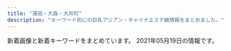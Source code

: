 ```yaml
---
title: "蒲田・大森・大井町"
description: "キーワード別にの巨乳アジアン・チャイナエステ嬢情報をまとめました。"
---
```


新着画像と新着キーワードをまとめています。
2021年05月19日の情報です。

<DmmAffiliateIns />
<KeywordTable
  shops={
    [
    {
        "img_links": [
            "http://es-kosumosu.com/girl/4.jpg",
            "http://es-kosumosu.com/images/room/photo05.jpg",
            "http://es-kosumosu.com/images/room/photo04.jpg",
            "http://es-kosumosu.com/images/room/photo01.jpg",
            "http://es-kosumosu.com/images/info.jpg",
            "http://es-kosumosu.com/girl/5.jpg",
            "http://es-kosumosu.com/images/room/photo02.jpg",
            "http://es-kosumosu.com/girl/1.jpg",
            "http://es-kosumosu.com/images/top_flash_01.jpg",
            "http://es-kosumosu.com/girl/2.jpg",
            "http://es-kosumosu.com/images/return.png",
            "http://es-kosumosu.com/images/staff_mitashi.jpg",
            "http://es-kosumosu.com/images/room/photo03.jpg",
            "http://es-kosumosu.com/girl/3.jpg",
            "http://es-kosumosu.com/girl/6.jpg",
            "http://es-kosumosu.com/images/system/sys01.jpg"
        ],
        "name": "\u30d0\u30a4\u30aa\u30ec\u30c3\u30c8",
        "station": "JR\u5927\u68ee\u99c5\u6771\u53e3",
        "url": "http://es-kosumosu.com/",
        "keywords": {}
    },
    {
        "station": "JR\u84b2\u7530\u99c5\u897f\u53e3",
        "name": "\u82b1\u6c34\u6728",
        "img_links": [
            "http://es-kamata.xyz/images/tel.jpg",
            "http://es-kamata.xyz/images/new_d.jpg",
            "http://es-kamata.xyz/images/new_tit.jpg",
            "http://es-kamata.xyz/images/ac1.jpg",
            "http://es-kamata.xyz/images/ac3.jpg",
            "http://es-kamata.xyz/images/s1.jpg",
            "http://es-kamata.xyz/images/rq03.jpg",
            "http://es-kamata.xyz/images/001.jpg",
            "http://es-kamata.xyz/images/ac5.jpg",
            "http://es-kamata.xyz/images/g0.jpg",
            "http://es-kamata.xyz/images/qiu-1.jpg",
            "http://es-kamata.xyz/images/bottom.jpg",
            "http://es-kamata.xyz/images/ac4.jpg",
            "http://es-kamata.xyz/images/ac2.jpg",
            "http://es-kamata.xyz/images/g1.jpg",
            "http://es-kamata.xyz/images/top_03.jpg",
            "http://es-kamata.xyz/images/002.jpg",
            "http://es-kamata.xyz/images/tw.jpg",
            "http://es-kamata.xyz/images/nei_bt.jpg",
            "http://es-kamata.xyz/images/g8.jpg",
            "http://es-kamata.xyz/images/003.jpg",
            "http://es-kamata.xyz/images/g4.jpg",
            "http://es-kamata.xyz/images/ml.jpg",
            "http://es-kamata.xyz/images/g2.jpg",
            "http://es-kamata.xyz/images/rq01.jpg",
            "http://es-kamata.xyz/images/g5.jpg",
            "http://es-kamata.xyz/images/004.jpg",
            "http://es-kamata.xyz/images/g3.jpg"
        ],
        "keywords": {},
        "url": "http://es-kamata.xyz/"
    },
    {
        "station": "JR\u84b2\u7530\u99c5\u897f\u53e3",
        "img_links": [
            "http://www.es-princess.com/images/upload/thumb/a73cd0efe4586362.jpg",
            "http://www.es-princess.com/images/upload/thumb/cc93f6d3b2f1a8dd.jpg",
            "http://www.es-princess.com/s/uploads/01.jpg",
            "http://www.es-princess.com/images/index_15.jpg",
            "http://www.es-princess.com/images/02.jpg",
            "http://www.es-princess.com/images/upload/thumb/05aaf6a4110be4ac.jpg",
            "http://www.es-princess.com/images/upload/thumb/9081c49e0239e8dc.jpg",
            "http://www.es-princess.com/s/images/top_2.jpg",
            "http://www.es-princess.com/images/index_06.jpg",
            "http://www.es-princess.com/images/index_21.jpg",
            "http://www.es-princess.com/images/upload/thumb/99ff32906f064430.jpg",
            "http://www.es-princess.com/s/images/t7.jpg",
            "http://www.es-princess.com/images/index_18.jpg",
            "http://www.es-princess.com/s/images/slider/next.png",
            "http://www.es-princess.com/images/upload/thumb/e5f6402b9bb3e639.jpeg",
            "http://www.es-princess.com/images/upload/thumb/570cec0ed7dbb299.jpg",
            "http://www.es-princess.com/s/images/slider/3.jpg",
            "http://www.es-princess.com/s/image/nav_top.png",
            "http://www.es-princess.com/images/upload/thumb/123b8dc1f8010cd7.jpg",
            "http://www.es-princess.com/s/images/t4.jpg",
            "http://www.es-princess.com/images/index_07.jpg",
            "http://www.es-princess.com/s/images/service_07.png",
            "http://www.es-princess.com/images/index_31.jpg",
            "http://www.es-princess.com/images/index_01.jpg",
            "http://es-princess.com/images/index_07.jpg",
            "http://www.es-princess.com/images/upload/thumb/18e6044b88e2d742.jpg",
            "http://www.es-princess.com/images/rec.jpg",
            "http://www.es-princess.com/images/upload/thumb/c9fd1fe34ca64bc2.png",
            "http://www.es-princess.com/s/images/slider/prev.png",
            "http://www.es-princess.com/images/index_23.jpg",
            "http://www.es-princess.com/images/upload/thumb/667df216753c34cf.jpg",
            "http://www.es-princess.com/s/images/iphone.png",
            "http://www.es-princess.com/images/index_03.jpg",
            "http://www.es-princess.com/s/images/okubokomachi.jpg",
            "http://www.es-princess.com/images/upload/thumb/8daadfa86c3af0ee.jpg",
            "http://www.es-princess.com/s/images/t2.jpg",
            "http://www.es-princess.com/images/upload/thumb/314d78dc282a338e.jpg",
            "http://www.es-princess.com/images/upload/thumb/7358bb17b522d506.jpg",
            "http://www.es-princess.com/images/upload/thumb/33b8e868c76e480e.jpg",
            "http://www.es-princess.com/images/upload/thumb/b5e216c30766fe2c.jpg",
            "http://www.es-princess.com/images/upload/thumb/28d10c17ec4ef55b.jpg",
            "http://www.es-princess.com/images/index_36.jpg",
            "http://www.es-princess.com/images/upload/thumb/5a01d26b03ae3963.jpg",
            "http://www.es-princess.com/images/index_35.jpg",
            "http://www.es-princess.com/images/index_19.jpg",
            "http://www.es-princess.com/images/foot_34.jpg",
            "http://www.es-princess.com/images/upload/thumb/966442429a421ade.jpg",
            "http://www.es-princess.com/images/upload/thumb/5e0537ee102a37b1.jpg",
            "http://www.es-princess.com/s/images/t3.jpg",
            "http://www.es-princess.com/s/images/tel.png",
            "http://www.es-princess.com/images/index_34.jpg",
            "http://www.es-princess.com/images/upload/thumb/199865d366667d99.jpg",
            "http://www.es-princess.com/s/image/nav_sys.png",
            "http://www.es-princess.com/s/image/nav_cast.png",
            "http://www.es-princess.com/images/index_17.jpg",
            "http://www.es-princess.com/images/index_02.jpg",
            "http://www.es-princess.com/images/index_13.jpg",
            "http://www.es-princess.com/images/upload/thumb/fac24168ab90cc92.jpg",
            "http://www.es-princess.com/images/upload/thumb/4caabf554de9febf.jpg",
            "http://www.es-princess.com/s/images/t6.jpg",
            "http://www.es-princess.com/s/images/slider/1.jpg",
            "http://es-princess.com/images/index_06.jpg",
            "http://www.es-princess.com/images/upload/thumb/0403172defd2aa75.jpg",
            "http://www.es-princess.com/images/index_29.jpg",
            "http://www.es-princess.com/girl/01.jpg",
            "http://www.es-princess.com/images/index_25.jpg",
            "http://www.es-princess.com/images/index_05.jpg",
            "http://www.es-princess.com/images/index_24.jpg",
            "http://www.es-princess.com/images/upload/thumb/d0adbd6a55204cc6.jpg",
            "http://www.es-princess.com/s/image/nav_hotel.png",
            "http://www.es-princess.com/s/uploads/02a.jpg",
            "http://www.es-princess.com/s/image/nav_manga.png",
            "http://www.es-princess.com/images/info.jpg",
            "http://www.es-princess.com/s/uploads/04.jpg",
            "http://www.es-princess.com/images/upload/thumb/c191f88ab8347247.jpg",
            "http://www.es-princess.com/s/images/pc.png",
            "http://www.es-princess.com/images/upload/thumb/380cd518ae78d99c.jpg",
            "http://www.es-princess.com/images/upload/thumb/977b6b56e17935b8.jpg",
            "http://www.es-princess.com/images/upload/thumb/befa35bfd3fcc1cf.jpg",
            "http://www.es-princess.com/images/01.jpg",
            "http://www.es-princess.com/s/images/slider/2.jpg",
            "http://www.es-princess.com/images/upload/thumb/abb982c0ed8c784a.jpg",
            "http://www.es-princess.com/images/upload/thumb/4fbbf39dbb4b5671.jpeg",
            "http://www.es-princess.com/images/rec_13.jpg",
            "http://www.es-princess.com/images/03.jpg",
            "http://www.es-princess.com/images/staff_13.jpg",
            "http://www.es-princess.com/images/upload/thumb/34d0c1f12f3d1581.jpg",
            "http://www.es-princess.com/s/images/service_01.png",
            "http://www.es-princess.com/images/index_28.jpg",
            "http://www.es-princess.com/images/upload/thumb/a77e3ba56953c62a.jpg",
            "http://www.es-princess.com/images/info_13.jpg",
            "http://www.es-princess.com/images/upload/thumb/d7645c329c045bbf.jpg",
            "http://www.es-princess.com/s/image/nav_topics.png",
            "http://www.es-princess.com/images/upload/thumb/140d1b4166940516.jpg",
            "http://www.es-princess.com/images/index_04.jpg",
            "http://www.es-princess.com/s/images/t8.jpg",
            "http://www.es-princess.com/s/images/t5.jpg",
            "http://www.es-princess.com/s/images/service_03.png",
            "http://www.es-princess.com/images/upload/thumb/440836ac204e3ae6.jpg",
            "http://www.es-princess.com/s/uploads/02.jpg",
            "http://www.es-princess.com/images/upload/thumb/1a80890acbd23f61.jpg",
            "http://www.es-princess.com/images/upload/thumb/ba9e1b4477f15b72.jpg",
            "http://www.es-princess.com/images/upload/thumb/af672e0eb7d28ee6.jpg",
            "http://www.es-princess.com/images/upload/thumb/026f0a00a7ebcac9.jpg",
            "http://www.es-princess.com/images/upload/thumb/b673f5c7b6c0c654.jpg",
            "http://www.es-princess.com/images/index_27.jpg",
            "http://www.es-princess.com/s/images/t1.jpg"
        ],
        "name": "Princess",
        "url": "http://www.es-princess.com/",
        "keywords": {
            "85": 4,
            "86": 1,
            "88": 5,
            "91": 4,
            "D": 14
        }
    },
    {
        "station": "JR\u84b2\u7530\u99c5\u897f\u53e3",
        "img_links": [
            "http://diana.jeez.jp/public/20190610-160901-701.jpeg",
            "http://diana.jeez.jp/public/20181111-190402-789.jpeg",
            "http://diana.jeez.jp/public/20191109-124210-239.jpeg",
            "http://diana.jeez.jp/public/20190809-025651-969.jpeg",
            "http://diana.jeez.jp/public/20181111-190250-481.jpeg",
            "http://diana.jeez.jp/public/20190610-162055-294.jpeg",
            "http://diana.jeez.jp/public/20190710-152027-812.jpeg",
            "http://diana.jeez.jp/images/girl-z1.jpg",
            "http://diana.jeez.jp/public/20181111-190416-494.jpeg",
            "http://diana.jeez.jp/public/20210510-143508-126.jpeg",
            "http://diana.jeez.jp/public/20180929-222629-193.jpeg",
            "http://diana.jeez.jp/public/20210410-222848-294.jpeg",
            "http://diana.jeez.jp/public/20200211-132149-221.jpeg",
            "http://diana.jeez.jp/public/20191210-122526-507.jpeg",
            "http://diana.jeez.jp/public/20200214-023115-148.jpeg",
            "http://diana.jeez.jp/public/20190426-105139-740.jpg",
            "http://diana.jeez.jp/ueditor/php/upload/image/20190424/1556109007155859.jpg",
            "http://diana.jeez.jp/public/20190726-190619-915.jpeg",
            "http://diana.jeez.jp/public/20191220-001603-640.jpeg",
            "http://diana.jeez.jp/public/20190728-125640-302.jpeg",
            "http://diana.jeez.jp/public/20200108-170159-924.jpeg",
            "http://diana.jeez.jp/public/20191224-032315-269.jpeg",
            "http://diana.jeez.jp/public/20210515-130742-404.jpeg",
            "http://diana.jeez.jp/public/20181111-190307-983.jpeg",
            "http://diana.jeez.jp/public/20190613-175853-722.jpeg",
            "http://diana.jeez.jp/public/20191119-153528-705.jpeg",
            "http://diana.jeez.jp/public/20200131-234023-209.jpeg",
            "http://diana.jeez.jp/public/20200103-105226-562.jpeg",
            "http://diana.jeez.jp/public/20200929-095131-412.jpeg",
            "http://diana.jeez.jp/images/girl-z2.jpg"
        ],
        "url": "http://diana.jeez.jp/",
        "name": "\u30c0\u30a4\u30a2\u30ca\u30fbDIANA",
        "keywords": {}
    },
    {
        "name": "\u30de\u30ea\u30e2",
        "station": "JR\u84b2\u7530\u99c5\u6771\u53e3",
        "img_links": [
            "http://rainbowest.info/images/header_bg.png",
            "http://rainbowest.info/up/uploads/20181126232839r.jpg",
            "http://rainbowest.info/images/price.jpg",
            "http://rainbowest.info/images/t2.png",
            "http://rainbowest.info/images/t1.png",
            "http://rainbowest.info/images/s2.jpg",
            "http://rainbowest.info/up/uploads/20181126233152s.jpg",
            "http://rainbowest.info/up/uploads/20200920192127a.jpg",
            "http://rainbowest.info/up/uploads/20201030211630ri2.jpg",
            "http://rainbowest.info/up/uploads/20181126233125aya.jpg",
            "http://rainbowest.info/images/ttl_price.png",
            "http://rainbowest.info/images/ttl_qj.png",
            "http://rainbowest.info/up/uploads/20201030211457ri1.jpg",
            "http://rainbowest.info/images/rec.png",
            "http://rainbowest.info/images/ttl_staff.png",
            "http://rainbowest.info/images/k.png"
        ],
        "url": "http://rainbowest.info/",
        "keywords": {}
    },
    {
        "station": "JR\u5927\u4e95\u753a\u99c5",
        "url": "http://onlyone.jpn.vin/",
        "keywords": {
            "87": 1,
            "85": 2,
            "D": 8,
            "C": 1,
            "86": 6
        },
        "name": "Only One",
        "img_links": [
            "http://onlyone.jpn.vin/images/nei_bj1.png",
            "http://onlyone.jpn.vin/images/end.png",
            "http://onlyone.jpn.vin/photos/sites/58/2020/12/2020121505432512.jpg",
            "http://onlyone.jpn.vin/images/room1.jpg",
            "http://onlyone.jpn.vin/images/s_link.png",
            "http://onlyone.jpn.vin/photos/sites/58/2020/10/2020100207070197.jpg",
            "http://onlyone.jpn.vin/photos/sites/58/2020/06/2020062506024983.jpg",
            "http://onlyone.jpn.vin/images/s_staff.png",
            "http://onlyone.jpn.vin/photos/sites/58/2020/06/202006250602509.jpg",
            "http://onlyone.jpn.vin/photos/sites/58/2020/10/202010300420109.jpg",
            "http://onlyone.jpn.vin/photos/sites/58/2020/10/2020103004200463.jpg",
            "http://onlyone.jpn.vin/photos/sites/58/2020/06/202006250602504.jpg",
            "http://onlyone.jpn.vin/photos/sites/58/2020/06/2020062506024979.jpg",
            "http://onlyone.jpn.vin/images/room2.jpg",
            "http://onlyone.jpn.vin/photos/sites/58/2021/04/2021043002325878.jpg",
            "http://onlyone.jpn.vin/images/news.png",
            "http://onlyone.jpn.vin/photos/sites/58/2020/09/2020092305431071.jpg",
            "http://onlyone.jpn.vin/images/mobile.jpg",
            "http://onlyone.jpn.vin/images/room3.jpg",
            "http://onlyone.jpn.vin/images/room5.jpg",
            "http://onlyone.jpn.vin/images/top.png"
        ]
    },
    {
        "img_links": [],
        "url": "https://love.ies.fun/",
        "name": "\u604b",
        "keywords": {},
        "station": "JR\u5927\u4e95\u753a\u99c5\u4e2d\u592e\u897f\u53e3"
    },
    {
        "url": "http://k-rlx.info/",
        "station": "JR\u5927\u68ee\u99c5\u6771\u53e3",
        "img_links": [
            "http://k-rlx.info/images/index_30.jpg",
            "http://k-rlx.info/images/index_07.jpg",
            "http://k-rlx.info/images/index_16.jpg",
            "http://k-rlx.info/images/index_12.jpg",
            "http://k-rlx.info/images/index_21.jpg",
            "http://k-rlx.info/images/sub_28.jpg",
            "http://k-rlx.info/images/rec_15.jpg",
            "http://k-rlx.info/images/index_10.jpg",
            "http://k-rlx.info/images/index_09.jpg",
            "http://k-rlx.info/images/index_08.jpg",
            "http://k-rlx.info/images/index_18.jpg",
            "http://k-rlx.info/girls/02.jpg",
            "http://k-rlx.info/images/index_03.jpg",
            "http://k-rlx.info/images/index_13.jpg",
            "http://k-rlx.info/images/index_22.jpg",
            "http://k-rlx.info/images/info.jpg",
            "http://k-rlx.info/images/index_20.jpg",
            "http://k-rlx.info/images/01.jpg",
            "http://k-rlx.info/girls/05.jpg",
            "http://k-rlx.info/images/index_28.jpg",
            "http://k-rlx.info/images/staff_15.jpg",
            "http://k-rlx.info/images/index_06.jpg",
            "http://k-rlx.info/images/02.jpg",
            "http://k-rlx.info/images/rec.jpg",
            "http://k-rlx.info/girls/04.jpg",
            "http://k-rlx.info/images/index_17.jpg",
            "http://k-rlx.info/girls/07.jpg",
            "http://k-rlx.info/images/info_15.jpg",
            "http://k-rlx.info/images/03.jpg",
            "http://k-rlx.info/girls/00.jpg",
            "http://k-rlx.info/images/index_25.jpg",
            "http://k-rlx.info/images/index_27.jpg",
            "http://k-rlx.info/images/index_01.jpg",
            "http://k-rlx.info/images/index_19.jpg",
            "http://k-rlx.info/girls/01.jpg",
            "http://k-rlx.info/images/index_26.jpg",
            "http://k-rlx.info/images/index_05.jpg",
            "http://k-rlx.info/images/index_24.jpg",
            "http://k-rlx.info/images/index_04.jpg",
            "http://k-rlx.info/images/index_29.jpg",
            "http://k-rlx.info/girls/08.jpg",
            "http://k-rlx.info/girls/03.jpg",
            "http://k-rlx.info/images/index_02.jpg"
        ],
        "keywords": {
            "D": 2,
            "C": 4,
            "90": 1,
            "86": 1,
            "88": 3,
            "92": 1
        },
        "name": "\u771f\u5fc3"
    },
    {
        "img_links": [
            "http://kenkounoie.relax-fk.com/images/cast04.png",
            "http://kenkounoie.relax-fk.com/images/cast08.png",
            "http://kenkounoie.relax-fk.com/images/sub-visual.png",
            "http://kenkounoie.relax-fk.com/images/cast07.png",
            "http://kenkounoie.relax-fk.com/images/kansen.png",
            "http://kenkounoie.relax-fk.com/images/main-visual.png",
            "http://kenkounoie.relax-fk.com/images/cast06.png",
            "http://kenkounoie.relax-fk.com/images/cast05.png"
        ],
        "keywords": {
            "90": 2,
            "85": 2,
            "C": 10,
            "88": 2,
            "86": 4
        },
        "station": "\u9752\u7269\u6a2a\u4e01\u99c5",
        "name": "\u5065\u5eb7\u306e\u5bb6",
        "url": "http://kenkounoie.relax-fk.com/"
    },
    {
        "url": "http://www.healing-ai.net/",
        "keywords": {
            "85": 7,
            "88": 2,
            "96": 3,
            "80": 3,
            "H": 3,
            "F": 5,
            "\u80f8": 1,
            "\u30bb\u30af\u30b7\u30fc": 2,
            "90": 3,
            "D": 4,
            "84": 2,
            "C": 11,
            "83": 6,
            "98": 2,
            "82": 6
        },
        "station": "JR\u84b2\u7530\u99c5\u6771\u53e3",
        "img_links": [
            "http://eskk.healing-ai.net/uploads/2021/03/4.jpg",
            "http://eskk.healing-ai.net/uploads/g8-1.jpg",
            "https://www.a-side.com/ad/koko/include/banner/koko_200x40.png",
            "http://eskk.healing-ai.net/uploads/2019/05/ai3.jpg",
            "http://eskk.healing-ai.net/uploads/2019/07/2.jpg",
            "http://eskk.healing-ai.net/uploads/2020/01/g3.jpg",
            "http://eskk.healing-ai.net/uploads/2021/03/1.jpg",
            "http://eskk.healing-ai.net/uploads/2020/01/g1.jpg",
            "http://eskk.healing-ai.net/uploads/2019/05/mika.jpg",
            "http://eskk.healing-ai.net/uploads/2019/05/nana3.jpg",
            "http://eskk.healing-ai.net/uploads/2021/03/3.jpg",
            "http://www.healing-ai.net/images/icon_new.png",
            "http://www.healing-ai.net/images/top2.png",
            "http://eskk.healing-ai.net/uploads/2019/06/g0.jpg",
            "http://eskk.healing-ai.net/uploads/2019/05/g4.jpg",
            "http://www.healing-ai.net/images/img_mainvisual_03.png",
            "http://eskk.healing-ai.net/uploads/2019/05/g3.jpg",
            "http://eskk.healing-ai.net/uploads/2020/10/g1.jpg",
            "http://eskk.healing-ai.net/uploads/2020/01/g2.jpg",
            "http://eskk.healing-ai.net/uploads/2019/07/3.jpg",
            "http://www.healing-ai.net/images/img_mainvisual_01.png",
            "http://eskk.healing-ai.net/uploads/2019/05/ai1-1.jpg",
            "http://eskk.healing-ai.net/uploads/2019/12/3.jpg",
            "http://www.healing-ai.net/images/bnr_reserve_01.jpg",
            "http://eskk.healing-ai.net/uploads/2019/12/1-1.jpg",
            "http://www.healing-ai.net/images/img_mainvisual_02.png",
            "http://eskk.healing-ai.net/uploads/2019/11/koko.jpg",
            "http://eskk.healing-ai.net/uploads/2019/05/ai2-1.jpg",
            "http://eskk.healing-ai.net/uploads/2020/12/g2.jpg",
            "http://eskk.healing-ai.net/uploads/2019/07/1.jpg",
            "http://eskk.healing-ai.net/uploads/2019/05/nana2.jpg",
            "http://eskk.healing-ai.net/uploads/2019/12/2-1.jpg",
            "http://eskk.healing-ai.net/uploads/2021/03/2.jpg",
            "http://eskk.healing-ai.net/uploads/2020/12/g1.jpg"
        ],
        "name": "\u30d2\u30fc\u30ea\u30f3\u30b0\u611b"
    },
    {
        "url": "http://with-you.iest.info/",
        "name": "with you",
        "station": "JR\u5927\u4e95\u753a\u99c5",
        "img_links": [
            "http://with-you.iest.info/images/s_news.jpg",
            "http://with-you.iest.info/photos/sites/78/2020/04/2020041703530074.jpg",
            "http://with-you.iest.info/images/top.png",
            "http://with-you.iest.info/photos/sites/78/2019/08/2019083003291365.jpg",
            "http://with-you.iest.info/images/service4.jpg",
            "http://with-you.iest.info/photos/sites/78/2021/03/2021031003373623.jpg",
            "http://with-you.iest.info/images/service3.jpg",
            "http://with-you.iest.info/images/nbj3.jpg",
            "http://with-you.iest.info/photos/sites/78/2021/01/2021011602332027.jpg",
            "http://with-you.iest.info/photos/sites/78/2019/09/2019092708275393.jpg",
            "http://with-you.iest.info/images/service2.jpg",
            "http://with-you.iest.info/images/acc.jpg",
            "http://with-you.iest.info/images/info.jpg",
            "http://with-you.iest.info/images/service1.jpg",
            "http://with-you.iest.info/images/s_pick.jpg",
            "http://with-you.iest.info/images/tel.jpg",
            "http://with-you.iest.info/images/s_staff.png",
            "http://with-you.iest.info/photos/sites/78/2019/08/2019082704375018.jpg"
        ],
        "keywords": {
            "C": 7,
            "D": 14,
            "86": 7,
            "87": 21,
            "E": 7
        }
    },
    {
        "url": "http://mensbali.net/",
        "img_links": [
            "http://mensbali.net/images/st/mai2.jpg",
            "http://mensbali.net/images/st/ayu.jpg",
            "http://mensbali.net/images/side_mobile2.jpg",
            "http://mensbali.net/images/link/mens-esthe1.png",
            "http://mensbali.net/sp/image/head_slide2.jpg",
            "http://mensbali.net/sp/image/head_slide.jpg",
            "http://mensbali.net/images/st/erika_2.jpg",
            "http://mensbali.net/images/st/coco_3.jpg",
            "http://mensbali.net/images/st/saya_3.jpg",
            "https://menlog.net/link/menlog20040.jpg",
            "http://mensbali.net/images/st/coco_2.jpg",
            "http://mensbali.net/images/st/erika_3.jpg",
            "http://mensbali.net/images/st/sena.jpg",
            "http://mensbali.net/images/st/coco_1.jpg",
            "http://mensbali.net/images/heading_new_staff.jpg",
            "http://mensbali.net/images/st/kana.jpg",
            "http://mensbali.net/images/heading_news.jpg",
            "http://mensbali.net/sp/image/head.jpg",
            "http://mensbali.net/images/side_interior.jpg",
            "http://mensbali.net/images/top_newface3.jpg",
            "http://mensbali.net/images/st/maya.jpg",
            "http://mensbali.net/images/st/yura.jpg",
            "http://mensbali.net/images/st/mana.jpg",
            "http://mensbali.net/images/st/riri3.jpg",
            "http://mensbali.net/images/heading_pickup.jpg",
            "http://mensbali.net/images/st/moe3.jpg",
            "http://mensbali.net/images/st/moe1.jpg",
            "http://mensbali.net/images/st/riri1.jpg",
            "http://mensbali.net/sp/image/head_slide3.jpg",
            "http://mensbali.net/images/top_desc.jpg",
            "http://mensbali.net/images/top_newface.jpg",
            "http://mensbali.net/images/st/saya_2.jpg",
            "http://mensbali.net/images/st/saya_1.jpg",
            "http://mensbali.net/images/st/erika_1.jpg",
            "http://mensbali.net/images/heading_bottom_staff.jpg",
            "http://mensbali.net/images/st/st3.jpg",
            "http://mensbali.net/images/st/riri2.jpg",
            "http://mensbali.net/images/st/yuki.jpg",
            "http://mensbali.net/images/footer_bg.jpg",
            "http://mensbali.net/images/st/moe2.jpg"
        ],
        "station": "JR\u5927\u4e95\u753a\u99c5\u4e2d\u592e\u897f\u53e3",
        "keywords": {},
        "name": "Men\u2019sBali\uff5e\u30e1\u30f3\u30ba\u30d0\u30ea\uff5e"
    },
    {
        "img_links": [
            "http://ciutyia.xyz/templets/xiangmu/picture/sh_line_5.png",
            "http://ciutyia.xyz/templets/xiangmu/picture/main_photo.jpg",
            "http://ciutyia.xyz/uploads/210511/1-21051112503W46.jpg",
            "http://ciutyia.xyz/templets/xiangmu/picture/tel.png",
            "http://ciutyia.xyz/uploads/210513/1-210513130135551.jpg",
            "http://ciutyia.xyz/templets/xiangmu/picture/rookie_sh.png",
            "http://ciutyia.xyz/uploads/180424/1-1P424151P32I.png",
            "http://ciutyia.xyz/templets/xiangmu/picture/webentry.png",
            "http://ciutyia.xyz/templets/xiangmu/picture/sh_bou_5.png",
            "http://ciutyia.xyz/uploads/210120/1-210120150301c2.jpg",
            "http://ciutyia.xyz/uploads/210513/1-21051313014L41.jpg",
            "http://ciutyia.xyz/uploads/210511/1-210511124110O8.jpg",
            "http://ciutyia.xyz/templets/xiangmu/picture/foter_line.png",
            "http://ciutyia.xyz/templets/xiangmu/picture/index_therapist.png",
            "http://ciutyia.xyz/templets/xiangmu/picture/ac_info_5.png",
            "http://ciutyia.xyz/templets/xiangmu/picture/re_lines.png",
            "http://ciutyia.xyz/templets/xiangmu/picture1/index_saloninfo.png",
            "http://ciutyia.xyz/uploads/210423/1-210423091Q63A.jpg",
            "http://ciutyia.xyz/templets/xiangmu/picture/gotanda_5.jpg",
            "http://ciutyia.xyz/uploads/201117/1-20111G34243Z7.jpg",
            "http://ciutyia.xyz/templets/xiangmu/picture/index_contact.png",
            "http://ciutyia.xyz/images/R_000.jpg",
            "http://ciutyia.xyz/uploads/201117/1-20111G35643457.jpg",
            "http://ciutyia.xyz/uploads/allimg/180716/1-1PG6102301955.jpg",
            "http://ciutyia.xyz/uploads/210429/1-21042ZT94H27.jpg",
            "http://ciutyia.xyz/uploads/200627/1-20062G30935R3.jpg",
            "http://ciutyia.xyz/uploads/210505/1-210505133603A2.jpg",
            "http://ciutyia.xyz/uploads/210429/1-21042ZU203328.jpg",
            "http://ciutyia.xyz/uploads/201117/1-20111GAG6454.jpg",
            "http://ciutyia.xyz/templets/xiangmu/picture/foter_line_14.png",
            "http://ciutyia.xyz/uploads/200627/1-20062G30950393.jpg",
            "http://ciutyia.xyz/uploads/201117/1-20111G32J1140.jpg",
            "http://ciutyia.xyz/uploads/200627/1-20062G30U2518.jpg",
            "http://ciutyia.xyz/uploads/201028/1-20102Q51209202.jpg",
            "http://ciutyia.xyz/templets/xiangmu/picture/top.png"
        ],
        "keywords": {
            "C": 6,
            "F": 1,
            "D": 1,
            "86": 5,
            "E": 3,
            "\u80f8": 1,
            "85": 4
        },
        "station": "JR\u84b2\u7530\u99c5\u897f\u53e3",
        "url": "http://ciutyia.xyz/",
        "name": "Reset\u30fb\u30ea\u30bb\u30c3\u30c8"
    },
    {
        "station": "JR\u84b2\u7530\u99c5\u6771\u53e3",
        "url": "http://iyashi-kaori.net/",
        "keywords": {
            "D": 1,
            "C": 7
        },
        "img_links": [
            "http://iyashi-kaori.net/uploads/iyashikaori/2012/03/end1.jpg",
            "http://iyashi-kaori.net/uploads/iyashikaori/2012/03/l-6.jpg",
            "http://iyashi-kaori.net/uploads/iyashikaori/2021/02/1.jpg",
            "http://iyashi-kaori.net/uploads/iyashikaori/2012/03/s-1.jpg",
            "http://iyashi-kaori.net/uploads/iyashikaori/2012/03/l-3.jpg",
            "http://iyashi-kaori.net/uploads/iyashikaori/2012/03/s-3.jpg",
            "http://iyashi-kaori.net/uploads/iyashikaori/2012/03/l-5.jpg",
            "http://iyashi-kaori.net/uploads/iyashikaori/2015/07/s__636519102.jpg",
            "http://iyashi-kaori.net/uploads/iyashikaori/2019/08/11.jpg",
            "http://iyashi-kaori.net/uploads/iyashikaori/images/bg.png",
            "http://iyashi-kaori.net/uploads/iyashikaori/2012/03/top.jpg",
            "http://iyashi-kaori.net/uploads/iyashikaori/2018/10/yuka002.jpg",
            "http://iyashi-kaori.net/uploads/iyashikaori/2012/03/s-6.jpg",
            "http://iyashi-kaori.net/uploads/iyashikaori/2012/03/l-1.jpg",
            "http://iyashi-kaori.net/uploads/iyashikaori/2012/03/l-4.jpg",
            "http://iyashi-kaori.net/uploads/iyashikaori/2019/10/ggg.jpg",
            "http://iyashi-kaori.net/uploads/iyashikaori/2012/03/index_l2.jpg",
            "http://iyashi-kaori.net/uploads/iyashikaori/2012/03/l-2.jpg",
            "http://iyashi-kaori.net/uploads/iyashikaori/2017/11/000013.jpg",
            "http://iyashi-kaori.net/uploads/iyashikaori/2016/09/s__21340164111.jpg",
            "http://iyashi-kaori.net/uploads/iyashikaori/2019/02/000023.jpg",
            "http://iyashi-kaori.net/uploads/iyashikaori/2019/11/staff-old.jpg",
            "http://iyashi-kaori.net/uploads/iyashikaori/2017/11/000023.jpg",
            "http://iyashi-kaori.net/uploads/iyashikaori/2019/08/1.jpg",
            "http://iyashi-kaori.net/uploads/iyashikaori/2012/03/s-4.jpg",
            "http://iyashi-kaori.net/uploads/iyashikaori/2019/08/staff.jpg",
            "http://iyashi-kaori.net/uploads/iyashikaori/2012/03/s-5.jpg",
            "http://iyashi-kaori.net/uploads/iyashikaori/2012/03/s-2.jpg"
        ],
        "name": "\u7652\u3057\u306e\u99a8"
    },
    {
        "name": "\u611b",
        "station": "JR\u5927\u4e95\u753a\u99c5\u4e2d\u592e\u897f\u53e3",
        "url": "https://nekonoheya.ests.jp/",
        "keywords": {},
        "img_links": []
    },
    {
        "name": "\u6d77\u305d\u306e\u611b",
        "station": "JR\u84b2\u7530\u99c5\u6771\u53e3",
        "url": "http://www.sea-love-hsl.info/",
        "img_links": [
            "http://www.sea-love-hsl.info/uploads/sealove/staff_1.jpg",
            "http://www.sea-love-hsl.info/uploads/sealove/IMG_1490-768x1024.jpg",
            "http://www.sea-love-hsl.info/uploads/sealove/images/news1.jpg",
            "http://www.sea-love-hsl.info/uploads/sealove/545B5715-528D-4E72-9F31-7AFF1422771C-768x1024.jpeg",
            "http://www.sea-love-hsl.info/uploads/sealove/images/n3.jpg",
            "http://www.sea-love-hsl.info/uploads/sealove/4C0568AE-93B2-47E4-808D-BA5ED67DA4B9-768x1024.jpeg",
            "http://www.sea-love-hsl.info/uploads/sealove/images/mobile.jpg",
            "http://www.sea-love-hsl.info/uploads/sealove/IMG_1490-300x400.jpg",
            "http://www.sea-love-hsl.info/uploads/sealove/link_1.jpg",
            "http://www.sea-love-hsl.info/uploads/sealove/images/end1.jpg",
            "http://www.sea-love-hsl.info/uploads/sealove/images/girl-z2.jpg",
            "http://www.sea-love-hsl.info/uploads/sealove/images/girl-z1.jpg",
            "http://www.sea-love-hsl.info/uploads/sealove/images/n1.jpg",
            "http://www.sea-love-hsl.info/uploads/sealove/A8D1795E-CA06-4472-A635-D7A02AEF80C8-300x400.jpeg",
            "http://www.sea-love-hsl.info/uploads/sealove/5AE848B7-49E7-4403-A738-2D85BF2E4059-300x400.jpeg",
            "http://www.sea-love-hsl.info/uploads/sealove/721016606079-768x1024.jpg",
            "http://www.sea-love-hsl.info/uploads/sealove/QQ\u56fe\u72472015102419044325-e1449569209313.jpg",
            "http://www.sea-love-hsl.info/uploads/sealove/top1.jpg",
            "http://www.sea-love-hsl.info/uploads/sealove/IMG_1060-768x1024.jpg",
            "http://www.sea-love-hsl.info/uploads/sealove/D792F195-6C3F-4A81-9C18-BEB1DEC0489F.jpeg",
            "http://www.sea-love-hsl.info/uploads/sealove/720870627235-e1385965056315.jpg",
            "http://www.sea-love-hsl.info/uploads/sealove/A8D1795E-CA06-4472-A635-D7A02AEF80C8-768x1024.jpeg",
            "http://www.sea-love-hsl.info/uploads/sealove/images/movie.jpg",
            "http://www.sea-love-hsl.info/uploads/sealove/5AE848B7-49E7-4403-A738-2D85BF2E4059-768x1024.jpeg"
        ],
        "keywords": {
            "F": 2,
            "83": 1,
            "E": 1,
            "84": 4,
            "D": 5,
            "86": 4,
            "C": 21,
            "85": 1,
            "90": 3
        }
    },
    {
        "name": "\u7f8e\u7409\u7409",
        "keywords": {
            "88": 4,
            "85": 24,
            "86": 19,
            "83": 2,
            "87": 9,
            "F": 2,
            "E": 10,
            "D": 34,
            "C": 13
        },
        "url": "http://www.e-uluru.info/",
        "station": "JR\u84b2\u7530\u99c5\u6771\u53e3",
        "img_links": [
            "http://www.e-uluru.info/images/rec_08.png",
            "http://www.e-uluru.info/images/upload/5dcabd8808e86a8c.jpg",
            "http://www.e-uluru.info/images/upload/thumb/98ac232614327354.jpg",
            "http://www.e-uluru.info/images/upload/98ac232614327354.jpg",
            "http://www.e-uluru.info/images/upload/a42cde1d7d7ca5c0.jpg",
            "http://www.e-uluru.info/images/index_13.png",
            "http://www.e-uluru.info/images/index_06.png",
            "http://www.e-uluru.info/images/index_02.png",
            "http://www.e-uluru.info/images/upload/1ddb0f728d864feb.jpg",
            "http://www.e-uluru.info/images/upload/f436fca81b34a90a.jpg",
            "http://www.e-uluru.info/images/upload/thumb/1ddb0f728d864feb.jpg",
            "http://www.e-uluru.info/images/upload/thumb/71169c7f826021d0.jpg",
            "http://www.e-uluru.info/images/upload/thumb/f642dd084fb225c9.jpg",
            "http://www.e-uluru.info/images/info01.png",
            "http://www.e-uluru.info/s/images/r01.jpg",
            "http://www.e-uluru.info/images/upload/thumb/5dcabd8808e86a8c.jpg",
            "http://www.e-uluru.info/images/upload/thumb/056ff3de81fe9024.jpg",
            "http://www.e-uluru.info/images/upload/thumb/d33358c73f674e0d.jpg",
            "http://www.e-uluru.info/images/upload/ebc831946fdc3143.jpg",
            "http://www.e-uluru.info/images/upload/thumb/90eec703fb0861db.jpg",
            "http://www.e-uluru.info/s/images/icon_tel.png",
            "http://www.e-uluru.info/images/staff_08.png",
            "http://www.e-uluru.info/images/upload/thumb/a42cde1d7d7ca5c0.jpg",
            "http://www.e-uluru.info/images/upload/thumb/b5241af23f911574.jpg",
            "http://www.e-uluru.info/images/upload/thumb/03b615dbd4a8d4e4.jpg",
            "http://www.e-uluru.info/girl/01.jpg",
            "http://www.e-uluru.info/images/upload/539dd2297c44dec2.jpg",
            "http://www.e-uluru.info/images/index_05.png",
            "http://www.e-uluru.info/s/images/r05.jpg",
            "http://www.e-uluru.info/images/upload/a86dfeb81b8ab370.jpg",
            "http://www.e-uluru.info/images/upload/adc24ea0648493e2.jpg",
            "http://www.e-uluru.info/images/r02.jpg",
            "http://www.e-uluru.info/images/upload/90eec703fb0861db.jpg",
            "http://www.e-uluru.info/images/upload/thumb/d4a6c5a9e3801cc7.jpg",
            "http://www.e-uluru.info/images/index_12.png",
            "http://www.e-uluru.info/images/upload/73a690610b4828e0.jpg",
            "http://www.e-uluru.info/images/r05.jpg",
            "http://www.e-uluru.info/images/upload/a944203deb9da4de.jpg",
            "http://www.e-uluru.info/s/images/icon_topics.png",
            "http://www.e-uluru.info/images/upload/thumb/b71e9dc3cfa0f9b4.jpg",
            "http://www.e-uluru.info/s/girl/01.jpg",
            "http://www.e-uluru.info/images/upload/d4a6c5a9e3801cc7.jpg",
            "http://www.e-uluru.info/images/upload/e8b0d029c217c7cc.jpg",
            "http://www.e-uluru.info/images/upload/thumb/12cb1bdfa779a5e6.jpg",
            "http://www.e-uluru.info/i/girl/013.jpg",
            "http://www.e-uluru.info/images/sys_08.png",
            "http://www.e-uluru.info/images/upload/thumb/8ee8987b2165d4fc.jpg",
            "http://www.e-uluru.info/images/upload/71169c7f826021d0.jpg",
            "http://www.e-uluru.info/images/upload/thumb/9e6373c225b7bc51.jpg",
            "http://www.e-uluru.info/images/upload/thumb/7a73ef7475560f16.jpg",
            "http://www.e-uluru.info/images/upload/thumb/a944203deb9da4de.jpg",
            "http://www.e-uluru.info/images/upload/ad830a43974bad03.jpg",
            "http://www.e-uluru.info/images/index_08.png",
            "http://www.e-uluru.info/s/images/r02.jpg",
            "http://www.e-uluru.info/images/upload/f642dd084fb225c9.jpg",
            "http://www.e-uluru.info/images/upload/24e3367119cd81d4.jpg",
            "http://www.e-uluru.info/images/upload/thumb/2951922eff997d84.jpg",
            "http://www.e-uluru.info/s/images/icon_top.png",
            "http://www.e-uluru.info/images/index_03.png",
            "http://www.e-uluru.info/images/upload/thumb/e8b0d029c217c7cc.jpg",
            "http://www.e-uluru.info/images/index_11.png",
            "http://www.e-uluru.info/images/index_04.png",
            "http://www.e-uluru.info/images/r03.jpg",
            "http://www.e-uluru.info/images/upload/08e930d29f9d5b3e.jpg",
            "http://www.e-uluru.info/images/upload/thumb/f436fca81b34a90a.jpg",
            "http://www.e-uluru.info/images/index_01.png",
            "http://www.e-uluru.info/s/images/r03.jpg",
            "http://www.e-uluru.info/images/upload/30e7a9b6a2619196.jpg",
            "http://www.e-uluru.info/s/images/icon_staff.png",
            "http://www.e-uluru.info/images/upload/d33358c73f674e0d.jpg",
            "http://www.e-uluru.info/images/upload/7a73ef7475560f16.jpg",
            "http://www.e-uluru.info/images/pro.jpg",
            "http://www.e-uluru.info/images/upload/b71e9dc3cfa0f9b4.jpg",
            "http://www.e-uluru.info/images/upload/thumb/c7886d02d33ae09c.jpg",
            "http://www.e-uluru.info/images/upload/thumb/db7023b92ef16bbc.jpg",
            "http://www.e-uluru.info/images/upload/thumb/73a690610b4828e0.jpg",
            "http://www.e-uluru.info/images/upload/thumb/24e3367119cd81d4.jpg",
            "http://www.e-uluru.info/s/images/icon_info.png",
            "http://www.e-uluru.info/images/rec_09.png",
            "http://www.e-uluru.info/images/upload/8ee8987b2165d4fc.jpg",
            "http://www.e-uluru.info/images/upload/thumb/2d668ea61cdabce4.jpg",
            "http://www.e-uluru.info/images/upload/12cb1bdfa779a5e6.jpg",
            "http://www.e-uluru.info/images/upload/03b615dbd4a8d4e4.jpg",
            "http://www.e-uluru.info/images/upload/056ff3de81fe9024.jpg",
            "http://www.e-uluru.info/images/upload/thumb/30e7a9b6a2619196.jpg",
            "http://www.e-uluru.info/images/upload/thumb/08e930d29f9d5b3e.jpg",
            "http://www.e-uluru.info/images/upload/c7886d02d33ae09c.jpg",
            "http://www.e-uluru.info/images/upload/db7023b92ef16bbc.jpg",
            "http://www.e-uluru.info/images/r01.jpg",
            "http://www.e-uluru.info/images/upload/2951922eff997d84.jpg",
            "http://www.e-uluru.info/s/images/icon_covergirl.png",
            "http://www.e-uluru.info/images/upload/2e83ce7f87e28c10.jpg",
            "http://www.e-uluru.info/images/upload/9e6373c225b7bc51.jpg",
            "http://www.e-uluru.info/images/upload/thumb/ad830a43974bad03.jpg",
            "http://www.e-uluru.info/images/upload/thumb/adc24ea0648493e2.jpg",
            "http://www.e-uluru.info/images/upload/thumb/2e83ce7f87e28c10.jpg",
            "http://www.e-uluru.info/images/upload/b5241af23f911574.jpg",
            "http://www.e-uluru.info/images/upload/thumb/539dd2297c44dec2.jpg",
            "http://www.e-uluru.info/images/index_07.png",
            "http://www.e-uluru.info/images/upload/thumb/a86dfeb81b8ab370.jpg",
            "http://www.e-uluru.info/images/info_08.png",
            "http://www.e-uluru.info/images/upload/thumb/ebc831946fdc3143.jpg"
        ]
    },
    {
        "img_links": [
            "http://www.oasis.maesjp.com/images/b-online.png",
            "http://www.oasis.maesjp.com/files/002.jpg",
            "http://www.oasis.maesjp.com/files/006.jpg",
            "http://www.oasis.maesjp.com/files/001.jpg",
            "http://www.oasis.maesjp.com/photo_news/upimg/186206057f263d87e0_1.jpg",
            "http://www.oasis.maesjp.com/images/m1.jpg",
            "http://www.oasis.maesjp.com/files/004.jpg",
            "http://www.oasis.maesjp.com/files/003-02.jpg",
            "http://www.oasis.maesjp.com/images/rsubt6.png",
            "http://www.oasis.maesjp.com/images/tel2.png",
            "http://www.oasis.maesjp.com/files/003.jpg",
            "http://www.oasis.maesjp.com/images/r04.jpg",
            "http://www.oasis.maesjp.com/images/r02.jpg",
            "http://www.oasis.maesjp.com/images/m4.jpg",
            "http://www.oasis.maesjp.com/files/006-02.jpg",
            "http://www.oasis.maesjp.com/images/rsubt3.png",
            "http://www.oasis.maesjp.com/files/001-02.jpg",
            "http://www.oasis.maesjp.com/images/b-tel.png",
            "http://www.oasis.maesjp.com/images/slider-img002.jpg",
            "http://www.oasis.maesjp.com/images/slider-img001.jpg",
            "http://www.oasis.maesjp.com/images/rsubt4.png",
            "http://www.oasis.maesjp.com/images/rsubt5.png",
            "http://www.oasis.maesjp.com/images/rsubt7.png",
            "http://www.oasis.maesjp.com/files/002-02.jpg",
            "http://www.oasis.maesjp.com/files/004-02.jpg",
            "http://www.oasis.maesjp.com/images/m3.jpg",
            "http://www.oasis.maesjp.com/images/r01.jpg",
            "http://www.oasis.maesjp.com/images/m6.jpg",
            "http://www.oasis.maesjp.com/images/m2.jpg",
            "http://www.oasis.maesjp.com/images/r03.jpg",
            "http://www.oasis.maesjp.com/images/rsubt2.png",
            "http://www.oasis.maesjp.com/images/rsubt1.png"
        ],
        "station": "JR\u5927\u4e95\u753a\u99c5\u4e2d\u592e\u53e3",
        "keywords": {
            "D": 8,
            "85": 24,
            "C": 32,
            "86": 8
        },
        "url": "http://www.oasis.maesjp.com/",
        "name": "\u30aa\u30a2\u30b7\u30b9"
    },
    {
        "img_links": [
            "http://www.dream-ai.net/images/baner.jpg",
            "http://www.dream-ai.net/images/baner3.jpg",
            "http://www.dream-ai.net/images/g22.jpg",
            "http://www.dream-ai.net/images/s5.jpg",
            "http://www.dream-ai.net/images/g0.jpg",
            "http://www.dream-ai.net/images/yuyu1.jpg",
            "http://www.dream-ai.net/images/tite-link.png",
            "http://www.dream-ai.net/images/aya.jpg",
            "http://www.dream-ai.net/images/pick.png",
            "http://www.dream-ai.net/images/tite-staff.png",
            "http://www.dream-ai.net/images/s3.jpg",
            "http://www.dream-ai.net/images/yuna.jpg",
            "http://www.dream-ai.net/images/s2.jpg",
            "http://www.dream-ai.net/images/g2.jpg",
            "http://www.dream-ai.net/images/mimi2.jpg",
            "http://www.dream-ai.net/images/yuna2.jpg",
            "http://www.dream-ai.net/images/g61.jpg",
            "http://www.dream-ai.net/images/s1.jpg",
            "http://www.dream-ai.net/images/miyo1.jpg",
            "http://www.dream-ai.net/images/lu3.jpg",
            "http://www.dream-ai.net/images/end.png",
            "http://www.dream-ai.net/images/tit-newface.png",
            "http://www.dream-ai.net/images/g62.jpg",
            "http://www.dream-ai.net/images/tel1.png",
            "http://www.dream-ai.net/images/s4.jpg",
            "http://www.dream-ai.net/images/baner2.jpg",
            "http://www.dream-ai.net/images/lu1.jpg",
            "http://www.dream-ai.net/images/mimi1.jpg",
            "http://www.dream-ai.net/images/n-03.png",
            "http://www.dream-ai.net/images/tel2.png",
            "http://www.dream-ai.net/images/yuyu2.jpg",
            "http://www.dream-ai.net/images/myk1.jpg",
            "http://www.dream-ai.net/images/myk2.jpg",
            "http://www.dream-ai.net/images/lu2.jpg",
            "http://www.dream-ai.net/images/mimi3.jpg",
            "http://www.dream-ai.net/images/n-01.png",
            "http://www.dream-ai.net/images/mobile.png",
            "http://www.dream-ai.net/images/myk3.jpg",
            "http://www.dream-ai.net/images/tit-new.png",
            "http://www.dream-ai.net/images/miyo2.jpg",
            "http://www.dream-ai.net/images/s6.jpg",
            "http://www.dream-ai.net/images/g23.jpg",
            "http://www.dream-ai.net/images/miyo3.jpg",
            "http://www.dream-ai.net/images/g6.jpg",
            "http://www.dream-ai.net/images/p-r.png"
        ],
        "url": "http://www.dream-ai.net/",
        "keywords": {},
        "name": "\u5922\u30fb\u611b",
        "station": "JR\u84b2\u7530\u99c5\u897f\u53e3"
    },
    {
        "img_links": [
            "http://lucky-heaven.work/staff/airi.jpg",
            "http://lucky-heaven.work/sp/images/newsb.png",
            "http://lucky-heaven.work/sp/staff/yui.jpg",
            "http://lucky-heaven.work/sp/img/airi1.jpg",
            "http://lucky-heaven.work/images/staff_t.jpg",
            "http://lucky-heaven.work/images/int2.png",
            "http://lucky-heaven.work/img/haru2.jpg",
            "http://lucky-heaven.work/sp/img/haru1.jpg",
            "http://lucky-heaven.work/sp/img/airi2.jpg",
            "http://lucky-heaven.work/sp/images/4.jpg",
            "http://lucky-heaven.work/images/s1.png",
            "http://lucky-heaven.work/images/4.jpg",
            "http://lucky-heaven.work/img/rumi2.jpg",
            "http://lucky-heaven.work/img/rumi1.jpg",
            "http://lucky-heaven.work/sp/images/5.jpg",
            "http://lucky-heaven.work/sp/img/rina2.jpg",
            "http://lucky-heaven.work/sp/images/ac1.jpg",
            "http://lucky-heaven.work/img/rina2.jpg",
            "http://lucky-heaven.work/sp/images/6.jpg",
            "http://lucky-heaven.work/images/int1.png",
            "http://lucky-heaven.work/sp/staff/airi.jpg",
            "http://lucky-heaven.work/images/news.jpg",
            "http://lucky-heaven.work/sp/images/news.jpg",
            "http://lucky-heaven.work/img/moe2.jpg",
            "http://lucky-heaven.work/sp/staff/rina.jpg",
            "http://lucky-heaven.work/sp/images/int4.jpg",
            "http://lucky-heaven.work/staff/yui.jpg",
            "http://lucky-heaven.work/img/rina1.jpg",
            "http://lucky-heaven.work/staff/rumi.jpg",
            "http://lucky-heaven.work/img/yui1.jpg",
            "http://lucky-heaven.work/sp/img/moe2.jpg",
            "http://lucky-heaven.work/sp/images/footer.jpg",
            "http://lucky-heaven.work/sp/images/int1.png",
            "http://lucky-heaven.work/images/3.jpg",
            "http://lucky-heaven.work/sp/images/1.jpg",
            "http://lucky-heaven.work/img/yui2.jpg",
            "http://lucky-heaven.work/sp/images/head.jpg",
            "http://lucky-heaven.work/images/tel.jpg",
            "http://lucky-heaven.work/sp/img/rumi1.jpg",
            "http://lucky-heaven.work/sp/img/yui2.jpg",
            "http://lucky-heaven.work/images/interior_t.jpg",
            "http://lucky-heaven.work/sp/images/2.jpg",
            "http://lucky-heaven.work/sp/img/yui1.jpg",
            "http://lucky-heaven.work/sp/staff/haru.jpg",
            "http://lucky-heaven.work/sp/images/interior_t.jpg",
            "http://lucky-heaven.work/sp/img/rumi2.jpg",
            "http://lucky-heaven.work/images/5.jpg",
            "http://lucky-heaven.work/sp/menu/staff.jpg",
            "http://lucky-heaven.work/staff/haru.jpg",
            "http://lucky-heaven.work/staff/moe.jpg",
            "http://lucky-heaven.work/img/moe1.jpg",
            "http://lucky-heaven.work/sp/img/moe1.jpg",
            "http://lucky-heaven.work/images/6.jpg",
            "http://lucky-heaven.work/staff/rina.jpg",
            "http://lucky-heaven.work/sp/images/int2.jpg",
            "http://lucky-heaven.work/sp/img/rina1.jpg",
            "http://lucky-heaven.work/img/airi2.jpg",
            "http://lucky-heaven.work/sp/img/haru2.jpg",
            "http://lucky-heaven.work/images/sm.jpg",
            "http://lucky-heaven.work/sp/staff/rumi.jpg",
            "http://lucky-heaven.work/sp/images/ta.png",
            "http://lucky-heaven.work/images/1.jpg",
            "http://lucky-heaven.work/img/haru1.jpg",
            "http://lucky-heaven.work/sp/menu/top.jpg",
            "http://lucky-heaven.work/images/head.jpg",
            "http://lucky-heaven.work/sp/images/staff_t.jpg",
            "http://lucky-heaven.work/sp/images/rec2.jpg",
            "http://lucky-heaven.work/images/tt.jpg",
            "http://lucky-heaven.work/images/sys.png",
            "http://lucky-heaven.work/sp/staff/moe.jpg",
            "http://lucky-heaven.work/images/2.jpg",
            "http://lucky-heaven.work/sp/images/3.jpg",
            "http://lucky-heaven.work/sp/images/int3.jpg",
            "http://lucky-heaven.work/sp/images/sys.jpg",
            "http://lucky-heaven.work/img/airi1.jpg",
            "http://lucky-heaven.work/sp/images/tel.jpg",
            "http://lucky-heaven.work/sp/images/rec1.jpg"
        ],
        "url": "http://lucky-heaven.work/",
        "name": "\u697d\u5929\u56fd",
        "keywords": {},
        "station": "JR\u5927\u4e95\u753a\u99c5\u6771\u53e3"
    },
    {
        "keywords": {
            "86": 30,
            "85": 22,
            "89": 20,
            "C": 10,
            "D": 98,
            "F": 10,
            "87": 58,
            "E": 12
        },
        "name": "CoCo.\u30a4\u30a4\u306d!",
        "station": "JR\u84b2\u7530\u99c5\u897f\u53e3",
        "img_links": [
            "http://u-care.ests.jp/photos/sites/36/2021/04/2021042523083915.jpeg",
            "http://u-care.ests.jp/photos/sites/36/2019/07/2019072818340893.jpg",
            "http://u-care.ests.jp/photos/sites/36/2019/07/2019072818341331.jpg",
            "http://u-care.ests.jp/images/b.png",
            "http://u-care.ests.jp/photos/sites/36/2021/05/202105080345158.jpeg",
            "http://u-care.ests.jp/photos/sites/36/2021/05/2021050915511431.jpeg",
            "http://u-care.ests.jp/images/room1.jpg",
            "http://u-care.ests.jp/photos/sites/36/2021/05/2021050915503123.jpeg",
            "http://u-care.ests.jp/images/nbj1.jpg",
            "http://u-care.ests.jp/photos/sites/36/2020/01/2020012715190876.jpg",
            "http://u-care.ests.jp/photos/sites/36/2021/02/2021020516324022.jpg",
            "http://u-care.ests.jp/images/room4.jpg",
            "http://u-care.ests.jp/images/s_link.jpg",
            "http://u-care.ests.jp/images/top.png",
            "http://u-care.ests.jp/photos/sites/36/2021/05/2021050803451364.jpeg",
            "http://u-care.ests.jp/photos/sites/36/2021/05/2021050915502499.jpeg",
            "http://u-care.ests.jp/images/mobile.jpg",
            "http://u-care.ests.jp/images/pick_bj3.jpg",
            "http://u-care.ests.jp/photos/sites/36/2021/04/2021042523083797.jpeg",
            "http://u-care.ests.jp/photos/sites/36/2019/07/2019072818341463.jpg",
            "http://u-care.ests.jp/images/s_blog.jpg",
            "http://u-care.ests.jp/photos/sites/36/2020/11/2020112313091813.jpg",
            "http://u-care.ests.jp/images/room2.jpg",
            "http://u-care.ests.jp/photos/sites/36/2019/07/2019072818341268.jpg",
            "http://u-care.ests.jp/photos/sites/36/2019/07/201907281834129.jpg",
            "http://u-care.ests.jp/photos/sites/36/2021/04/2021042523083640.jpeg",
            "http://u-care.ests.jp/images/s1.png",
            "http://u-care.ests.jp/images/s.png",
            "http://u-care.ests.jp/photos/sites/36/2020/12/2020120314112720.jpg",
            "http://u-care.ests.jp/photos/sites/36/2019/11/2019110314145767.jpg",
            "http://u-care.ests.jp/images/new.jpg",
            "http://u-care.ests.jp/images/room6.jpg",
            "http://u-care.ests.jp/images/1.jpg",
            "http://u-care.ests.jp/photos/sites/36/2020/12/2020120314113358.jpg",
            "http://u-care.ests.jp/photos/sites/36/2020/01/2020012715190245.jpg",
            "http://u-care.ests.jp/photos/sites/36/2020/12/2020120314112231.jpg",
            "http://u-care.ests.jp/images/s_face.jpg",
            "http://u-care.ests.jp/images/nbj3.jpg",
            "http://u-care.ests.jp/images/a.png",
            "http://u-care.ests.jp/photos/sites/36/2019/07/2019072818340741.jpg",
            "http://u-care.ests.jp/images/room3.jpg",
            "http://u-care.ests.jp/images/twitter.jpg",
            "http://u-care.ests.jp/photos/sites/36/2021/05/2021050803451611.jpeg",
            "http://u-care.ests.jp/images/s_staff.jpg",
            "http://u-care.ests.jp/photos/sites/36/2020/11/2020112313092447.jpg",
            "http://u-care.ests.jp/photos/sites/36/2019/11/2019110314145623.jpg",
            "http://u-care.ests.jp/images/hua.png",
            "http://u-care.ests.jp/photos/sites/36/2021/02/2021020516323421.jpg",
            "http://u-care.ests.jp/photos/sites/36/2021/04/2021040821455253.jpeg",
            "http://u-care.ests.jp/images/s_pick.jpg",
            "http://u-care.ests.jp/images/pick_bj1.jpg",
            "http://u-care.ests.jp/photos/sites/36/2019/07/2019072818372591.jpg",
            "http://u-care.ests.jp/photos/sites/36/2019/07/201907281834152.jpg",
            "http://u-care.ests.jp/images/room5.jpg",
            "http://u-care.ests.jp/images/cocoiineputiandian.jpg",
            "http://u-care.ests.jp/photos/sites/36/2021/04/2021040821454611.jpeg"
        ],
        "url": "http://u-care.ests.jp/"
    },
    {
        "name": "\u3055\u3064\u304d",
        "keywords": {
            "C": 8
        },
        "url": "http://e-satsuki.net/",
        "station": "JR\u5927\u4e95\u753a\u99c5\u4e2d\u592e\u897f\u53e3",
        "img_links": [
            "http://e-satsuki.net/images/ss2.jpg",
            "http://e-satsuki.net/images/manami2.jpg",
            "http://e-satsuki.net/images/manami1.jpg",
            "http://e-satsuki.net/images/new-tit.jpg",
            "http://e-satsuki.net/images/mobile-tit.jpg",
            "http://e-satsuki.net/images/eri1.jpg",
            "http://e-satsuki.net/images/jieshao-tit.jpg",
            "http://e-satsuki.net/images/eri2.jpg",
            "http://e-satsuki.net/images/flash3.jpg",
            "http://e-satsuki.net/images/kiki2.jpg",
            "http://e-satsuki.net/images/tit-staff.jpg",
            "http://e-satsuki.net/images/coyuki2.jpg",
            "http://e-satsuki.net/images/topp.jpg",
            "http://e-satsuki.net/images/flash2.jpg",
            "http://e-satsuki.net/images/aya2.jpg",
            "http://e-satsuki.net/images/i-mobile.jpg",
            "http://e-satsuki.net/images/pick-tit.jpg",
            "http://e-satsuki.net/images/aya1.jpg",
            "http://e-satsuki.net/images/ss1.jpg",
            "http://e-satsuki.net/images/flash1.jpg",
            "http://e-satsuki.net/images/kiki1.jpg",
            "http://e-satsuki.net/images/update-tit.jpg",
            "http://e-satsuki.net/images/coyuki1.jpg",
            "http://e-satsuki.net/images/top.png"
        ]
    },
    {
        "station": "JR\u84b2\u7530\u99c5\u897f\u53e3",
        "img_links": [
            "http://www.tokyo-0001.xyz/img/bnr00.jpg",
            "http://www.tokyo-0001.xyz/img/girls05.jpg",
            "http://www.tokyo-0001.xyz/img/girls06.jpg",
            "http://www.tokyo-0001.xyz/img/girls03.jpg",
            "http://www.tokyo-0001.xyz/img/img2.jpg",
            "http://www.tokyo-0001.xyz/img/img1.jpg",
            "http://www.tokyo-0001.xyz/img/img3.jpg",
            "http://www.tokyo-0001.xyz/img/bnr02.jpg",
            "http://www.tokyo-0001.xyz/img/ttl-03.png",
            "http://www.tokyo-0001.xyz/img/ttl-02.png",
            "http://www.tokyo-0001.xyz/img/girls02.jpg",
            "http://www.tokyo-0001.xyz/img/girls01.jpg",
            "http://www.tokyo-0001.xyz/img/img-txt-01.png",
            "http://www.tokyo-0001.xyz/img/ttl-01.png",
            "http://www.tokyo-0001.xyz/img/ttl-04.png",
            "http://www.tokyo-0001.xyz/img/bnr01.jpg",
            "http://www.tokyo-0001.xyz/img/girls04.jpg"
        ],
        "keywords": {},
        "name": "NEW\u30a4\u30d6",
        "url": "http://www.tokyo-0001.xyz/"
    },
    {
        "img_links": [],
        "url": "http://www.es-md.net/",
        "station": "JR\u84b2\u7530\u99c5\u6771\u53e3",
        "keywords": {},
        "name": "\u30bd\u30a6\u30eb\u30aa\u30f3\u30cb"
    },
    {
        "url": "http://syarumu.net",
        "keywords": {},
        "name": "\u30b7\u30e3\u30eb\u30e0",
        "station": "JR\u84b2\u7530\u99c5\u6771\u53e3",
        "img_links": [
            "http://syarumu.net/up/uploads/20171016204051mayumi1.jpg",
            "http://syarumu.net/up/uploads/20190301204316ayako.jpg",
            "http://syarumu.net/up/uploads/20180802213607serina.jpg",
            "http://syarumu.net/up/uploads/20190912225327hina1.jpg",
            "http://syarumu.net/up/uploads/20190720013113erika.jpg",
            "http://syarumu.net/up/uploads/20160811191905hitomi.jpg",
            "http://syarumu.net/up/uploads/20160812161741aiko.jpg",
            "http://syarumu.net/up/newsimg/20180519143336risa1.jpg",
            "http://syarumu.net/up/newsimg/201707272103202.jpg",
            "http://syarumu.net/up/uploads/20170106012055kira3.jpg",
            "http://syarumu.net/up/newsimg/20180519150354kanaa.jpg",
            "http://syarumu.net/up/uploads/20180802213749ai.jpg",
            "http://syarumu.net/up/uploads/20200728221316kan.jpg",
            "http://syarumu.net/up/uploads/20190301204324ayako1.jpg",
            "http://syarumu.net/up/uploads/20171119193048nana4.jpg",
            "http://syarumu.net/up/uploads/20190516212007k2.jpg",
            "http://syarumu.net/images/info.png",
            "http://syarumu.net/images/qr.jpg",
            "http://syarumu.net/up/uploads/20190714114509image.jpeg",
            "http://syarumu.net/up/uploads/20170108170417kira4.jpg",
            "http://syarumu.net/up/uploads/20181204215307yurika.jpg",
            "http://syarumu.net/up/uploads/20190912225334hina2.jpg",
            "http://syarumu.net/up/uploads/20171001173455haruka.jpg",
            "http://syarumu.net/up/uploads/2020062222282211.jpg",
            "http://syarumu.net/up/uploads/20200728221353kana.jpg",
            "http://syarumu.net/up/uploads/20171016204051mayumi2.jpg",
            "http://syarumu.net/up/uploads/2017101023014120170519212939eri1.jpg",
            "http://syarumu.net/up/uploads/20190813233629mirai2.jpg",
            "http://syarumu.net/up/uploads/20171119193015nana3.jpg",
            "http://syarumu.net/up/uploads/20201008205617r.jpg",
            "http://syarumu.net/up/uploads/20190522203018saori1.jpg",
            "http://syarumu.net/up/uploads/20191028120109pre.jpg",
            "http://syarumu.net/up/newsimg/20171016204113mayumi1.jpg",
            "http://syarumu.net/up/uploads/20190819221937moe.jpg",
            "http://syarumu.net/up/uploads/20171016204051mayumi.jpg",
            "http://syarumu.net/up/uploads/20160812161757aiko4.jpg",
            "http://syarumu.net/up/uploads/20160812161809aiko5.jpg",
            "http://syarumu.net/images/qj.jpg",
            "http://syarumu.net/up/uploads/20190426134932sumire.jpg",
            "http://syarumu.net/up/uploads/20190525003719risa1.jpg",
            "http://syarumu.net/up/uploads/202006222228319.jpg",
            "http://syarumu.net/up/uploads/20191121214442AXKE6657.jpg",
            "http://syarumu.net/up/uploads/20190426134943sumire1.jpg",
            "http://syarumu.net/images/tel.jpg",
            "http://syarumu.net/up/uploads/20170406223535mao.jpg",
            "http://syarumu.net/up/uploads/20191121214351yua.jpg",
            "http://syarumu.net/up/uploads/20190525003732risa.jpg",
            "http://syarumu.net/up/uploads/20190912225320hina.jpg",
            "http://syarumu.net/up/uploads/20180802213619serina1.jpg",
            "http://syarumu.net/up/uploads/20190903230049natumi2.jpg",
            "http://syarumu.net/up/uploads/20161219214103hitomi1.jpg",
            "http://syarumu.net/images/price.jpg",
            "http://syarumu.net/up/uploads/20190522203024saori2.jpg",
            "http://syarumu.net/up/uploads/20190516211959k1.jpg",
            "http://syarumu.net/up/uploads/20160813224746kasumi.jpg",
            "http://syarumu.net/up/newsimg/20170406223636mao.jpg",
            "http://syarumu.net/up/uploads/20190903230049natumi.jpg",
            "http://syarumu.net/up/uploads/20180802213555serina2.jpg"
        ]
    },
    {
        "keywords": {},
        "station": "JR\u5927\u68ee\u99c5\u6771\u53e3",
        "name": "Sweet Time",
        "url": "http://heal-msg.com/",
        "img_links": [
            "http://heal-msg.com/images/staff0.jpg",
            "http://heal-msg.com/images/kanban.jpg",
            "http://heal-msg.com/staff/yuyu/01.jpg",
            "http://heal-msg.com/images/staff_bj3.jpg",
            "http://heal-msg.com/images/top.jpg",
            "http://heal-msg.com/images/news_bj3.jpg",
            "http://heal-msg.com/staff/yuri/01.jpg",
            "http://heal-msg.com/staff/yuki/01.jpg",
            "http://heal-msg.com/staff/rio/01.jpg",
            "http://heal-msg.com/images/s_news.png",
            "http://heal-msg.com/images/s_link.png",
            "http://heal-msg.com/staff/rin/01.jpg",
            "http://heal-msg.com/staff/rio/02.jpg",
            "http://heal-msg.com/images/s_staff.png",
            "http://heal-msg.com/staff/ruru/01.jpg"
        ]
    },
    {
        "keywords": {
            "C": 12
        },
        "img_links": [
            "http://es-refine.xyz/images/a4.jpg",
            "http://es-refine.xyz/images/mobile.jpg",
            "http://es-refine.xyz/images/g8.jpg",
            "http://es-refine.xyz/images/tite-staff.jpg",
            "http://es-refine.xyz/images/a5.jpg",
            "http://es-refine.xyz/images/a3.jpg",
            "http://es-refine.xyz/images/g.jpg",
            "http://es-refine.xyz/images/g02.jpg",
            "http://es-refine.xyz/images/r3.jpg",
            "http://es-refine.xyz/images/a6.jpg",
            "http://es-refine.xyz/images/a2.jpg",
            "http://es-refine.xyz/images/a1.jpg",
            "http://es-refine.xyz/images/end.png",
            "http://es-refine.xyz/images/pickup_t.jpg",
            "http://es-refine.xyz/images/top.jpg",
            "http://es-refine.xyz/images/4.jpg",
            "http://es-refine.xyz/images/r2.jpg",
            "http://es-refine.xyz/images/g7.jpg",
            "http://es-refine.xyz/images/tite-link.jpg",
            "http://es-refine.xyz/images/g2.jpg",
            "http://es-refine.xyz/images/g6.jpg",
            "http://es-refine.xyz/images/3.jpg"
        ],
        "url": "http://es-refine.xyz/",
        "name": "Refine\u30fb\u30ea\u30d5\u30a1\u30a4\u30f3",
        "station": "JR\u5927\u68ee\u99c5\u6771\u53e3"
    },
    {
        "img_links": [
            "http://www.arabianoyoru.com/images/index_12.jpg",
            "http://www.arabianoyoru.com/images/upload/4d0b81e791f8dd2a.jpg",
            "http://www.arabianoyoru.com/images/upload/thumb/f758de4c846e44e7.jpg",
            "http://www.arabianoyoru.com/images/index_09.jpg",
            "http://www.arabianoyoru.com/images/upload/thumb/a29f5a4a28b905cc.jpg",
            "http://www.arabianoyoru.com/images/upload/68db36b1211cebb9.jpg",
            "http://www.arabianoyoru.com/images/upload/2b92798467141387.jpg",
            "http://www.arabianoyoru.com/images/upload/thumb/8c714cbe908fdcfa.jpg",
            "http://www.arabianoyoru.com/s/images/r02.jpg",
            "http://www.arabianoyoru.com/images/upload/581da65ae95ac110.jpg",
            "http://www.arabianoyoru.com/images/upload/f758de4c846e44e7.jpg",
            "http://www.arabianoyoru.com/images/sub_16.png",
            "http://www.arabianoyoru.com/images/index_02.jpg",
            "http://www.arabianoyoru.com/s/images/r01.jpg",
            "http://www.arabianoyoru.com/images/upload/a814b7e0bf080e1a.jpg",
            "http://www.arabianoyoru.com/images/r03.jpg",
            "http://www.arabianoyoru.com/s/images/icon_staff.png",
            "http://www.arabianoyoru.com/images/index_15.jpg",
            "http://www.arabianoyoru.com/images/upload/thumb/c5ff3a7cfd7b9efd.jpg",
            "http://www.arabianoyoru.com/images/sub_15.jpg",
            "http://www.arabianoyoru.com/images/sys.jpg",
            "http://www.arabianoyoru.com/images/index_08.jpg",
            "http://www.arabianoyoru.com/images/upload/thumb/539fdf3e384c469c.jpg",
            "http://www.arabianoyoru.com/s/images/icon_topics.png",
            "http://www.arabianoyoru.com/images/index_06.jpg",
            "http://www.arabianoyoru.com/images/upload/thumb/4d0b81e791f8dd2a.jpg",
            "http://www.arabianoyoru.com/images/upload/thumb/0976cdac54ed3543.jpg",
            "http://www.arabianoyoru.com/images/upload/thumb/2f10cf77f8d7b399.jpg",
            "http://www.arabianoyoru.com/images/upload/thumb/0400f28cf0042ef7.jpg",
            "http://www.arabianoyoru.com/images/upload/eb30a7e162d494b7.jpg",
            "http://www.arabianoyoru.com/images/index_11.jpg",
            "http://www.arabianoyoru.com/girl/012.jpg",
            "http://www.arabianoyoru.com/images/upload/564cb6c5b230ca3d.jpg",
            "http://www.arabianoyoru.com/images/upload/thumb/17edc747659021f9.jpg",
            "http://www.arabianoyoru.com/images/upload/17edc747659021f9.jpg",
            "http://www.arabianoyoru.com/images/01.jpg",
            "http://www.arabianoyoru.com/images/upload/thumb/4532de498ca39c33.jpg",
            "http://www.arabianoyoru.com/images/r02.jpg",
            "http://www.arabianoyoru.com/images/rec.jpg",
            "http://www.arabianoyoru.com/images/sub_17.png",
            "http://www.arabianoyoru.com/images/upload/thumb/ee0c285b7dee8567.jpg",
            "http://www.arabianoyoru.com/s/images/icon_covergirl.png",
            "http://www.arabianoyoru.com/images/upload/4a9b52f014c57b14.jpg",
            "http://www.arabianoyoru.com/images/upload/thumb/eb30a7e162d494b7.jpg",
            "http://www.arabianoyoru.com/images/upload/9ade184b158a1622.jpg",
            "http://www.arabianoyoru.com/images/upload/6edb9fff24d5531d.jpg",
            "http://www.arabianoyoru.com/images/fanhui.png",
            "http://www.arabianoyoru.com/images/upload/845ccdcc528743c1.jpg",
            "http://www.arabianoyoru.com/s/images/r03.jpg",
            "http://www.arabianoyoru.com/images/upload/372dce9ab9d22744.jpg",
            "http://www.arabianoyoru.com/images/index_05.jpg",
            "http://www.arabianoyoru.com/images/upload/thumb/581da65ae95ac110.jpg",
            "http://www.arabianoyoru.com/images/acc_01.jpg",
            "http://www.arabianoyoru.com/images/upload/thumb/68db36b1211cebb9.jpg",
            "http://www.arabianoyoru.com/images/upload/2bab34e5f5f4b474.jpg",
            "http://www.arabianoyoru.com/images/02.jpg",
            "http://www.arabianoyoru.com/images/upload/4532de498ca39c33.jpg",
            "http://www.arabianoyoru.com/images/index_07.jpg",
            "http://www.arabianoyoru.com/images/upload/e3e089bc950ef93e.jpg",
            "http://www.arabianoyoru.com/images/rec_12.jpg",
            "http://www.arabianoyoru.com/images/index_10.jpg",
            "http://www.arabianoyoru.com/images/upload/539fdf3e384c469c.jpg",
            "http://www.arabianoyoru.com/images/upload/0976cdac54ed3543.jpg",
            "http://www.arabianoyoru.com/images/upload/thumb/66a58b73f3d149ef.jpg",
            "http://www.arabianoyoru.com/s/images/icon_info.png",
            "http://www.arabianoyoru.com/images/upload/thumb/2b92798467141387.jpg",
            "http://www.arabianoyoru.com/images/upload/3469606e262a5ee0.jpg",
            "http://www.arabianoyoru.com/images/staff_12.jpg",
            "http://www.arabianoyoru.com/images/upload/c1c4634be9e43e96.jpg",
            "http://www.arabianoyoru.com/images/sub_12.jpg",
            "http://www.arabianoyoru.com/images/upload/thumb/4a9b52f014c57b14.jpg",
            "http://www.arabianoyoru.com/images/upload/thumb/6edb9fff24d5531d.jpg",
            "http://www.arabianoyoru.com/images/upload/66a58b73f3d149ef.jpg",
            "http://www.arabianoyoru.com/images/upload/thumb/372dce9ab9d22744.jpg",
            "http://www.arabianoyoru.com/images/upload/1bdcd13f57cbf51b.jpg",
            "http://www.arabianoyoru.com/images/upload/thumb/564cb6c5b230ca3d.jpg",
            "http://www.arabianoyoru.com/s/images/icon_top.png",
            "http://www.arabianoyoru.com/images/upload/thumb/e3e089bc950ef93e.jpg",
            "http://www.arabianoyoru.com/images/acc_12.jpg",
            "http://www.arabianoyoru.com/images/upload/ee0c285b7dee8567.jpg",
            "http://www.arabianoyoru.com/images/r01.jpg",
            "http://www.arabianoyoru.com/images/index_04.jpg",
            "http://www.arabianoyoru.com/images/r04.jpg",
            "http://www.arabianoyoru.com/images/info_12.jpg",
            "http://www.arabianoyoru.com/images/upload/thumb/1bdcd13f57cbf51b.jpg",
            "http://www.arabianoyoru.com/s/images/r04.jpg",
            "http://www.arabianoyoru.com/images/upload/thumb/c1c4634be9e43e96.jpg",
            "http://www.arabianoyoru.com/images/upload/0400f28cf0042ef7.jpg",
            "http://www.arabianoyoru.com/images/upload/a29f5a4a28b905cc.jpg",
            "http://www.arabianoyoru.com/images/upload/thumb/845ccdcc528743c1.jpg",
            "http://www.arabianoyoru.com/images/upload/thumb/2bab34e5f5f4b474.jpg",
            "http://www.arabianoyoru.com/images/upload/thumb/a814b7e0bf080e1a.jpg",
            "http://www.arabianoyoru.com/s/girl/01.jpg",
            "http://www.arabianoyoru.com/images/index_17.jpg",
            "http://www.arabianoyoru.com/images/upload/2f10cf77f8d7b399.jpg",
            "http://www.arabianoyoru.com/images/upload/thumb/9ade184b158a1622.jpg",
            "http://www.arabianoyoru.com/images/upload/thumb/3469606e262a5ee0.jpg",
            "http://www.arabianoyoru.com/images/upload/8c714cbe908fdcfa.jpg",
            "http://www.arabianoyoru.com/s/images/icon_tel.png",
            "http://www.arabianoyoru.com/images/sub_16.jpg",
            "http://www.arabianoyoru.com/images/upload/c5ff3a7cfd7b9efd.jpg",
            "http://www.arabianoyoru.com/images/info_01.jpg"
        ],
        "name": "\u30a2\u30e9\u30d3\u30a2\u306e\u591c",
        "url": "http://www.arabianoyoru.com/",
        "station": "JR\u84b2\u7530\u99c5\u897f\u53e3",
        "keywords": {
            "89": 2,
            "87": 7,
            "86": 14,
            "84": 3,
            "C": 9,
            "E": 7,
            "85": 25,
            "D": 37,
            "88": 3,
            "F": 1
        }
    },
    {
        "url": "http://awayuki.xyz/",
        "station": "JR\u5927\u68ee\u99c5\u897f\u53e3",
        "img_links": [],
        "name": "\u5922\u767e\u5408",
        "keywords": {}
    },
    {
        "url": "http://www.sh-himenoyw.work/",
        "keywords": {
            "89": 1,
            "88": 1,
            "C": 1,
            "86": 3,
            "D": 4
        },
        "name": "\u5922\u306e\u90e8\u5c4b",
        "img_links": [
            "http://www.sh-himenoyw.work/templets/default/picture/top01.png",
            "http://www.sh-himenoyw.work/templets/default/picture/sys1.jpg",
            "http://www.sh-himenoyw.work/templets/default/picture/tit3.jpg",
            "http://www.sh-himenoyw.work/uploads/210410/1-2104101012452G.jpg",
            "http://www.sh-himenoyw.work/templets/default/picture/top03.png",
            "http://www.sh-himenoyw.work/templets/default/picture/top02.png",
            "http://www.sh-himenoyw.work/uploads/210420/1-210420110353610.jpg",
            "http://www.sh-himenoyw.work/templets/default/picture/tit2.jpg",
            "http://www.sh-himenoyw.work/uploads/210503/1-210503130024241.jpg",
            "http://www.sh-himenoyw.work/templets/default/picture/no.png",
            "http://www.sh-himenoyw.work/templets/default/picture/footer.png",
            "http://www.sh-himenoyw.work/{dede:global.cfg_templets_skin/}/picture/cg01.jpg",
            "http://www.sh-himenoyw.work/templets/default/picture/tit5.jpg",
            "http://www.sh-himenoyw.work/templets/default/picture/tit1.jpg",
            "http://www.sh-himenoyw.work/templets/default/picture/stal.png",
            "http://www.sh-himenoyw.work/uploads/210401/1-210401093342544.jpg",
            "http://www.sh-himenoyw.work/templets/default/picture/tit4.jpg",
            "http://www.sh-himenoyw.work/uploads/210505/1-210505091435528.jpg",
            "http://www.sh-himenoyw.work/{dede:global.cfg_templets_skin/}/picture/cg02.jpg"
        ],
        "station": "JR\u5927\u68ee\u99c5\u897f\u53e3"
    },
    {
        "name": "LEMON*\u30ec\u30e2\u30f3",
        "keywords": {
            "\u4e73": 2,
            "C": 31,
            "E": 8,
            "88": 10,
            "D": 22,
            "87": 27,
            "86": 17
        },
        "img_links": [
            "http://www.remonesthe.com/upload/girl/img04/img1_0018.jpg",
            "http://www.remonesthe.com/img/tit_staff.jpg",
            "http://www.remonesthe.com/upload/girl/img05/img1_0018.jpg",
            "http://www.remonesthe.com/upload/girl/img_sch/img_sch_0007.jpg",
            "http://www.remonesthe.com/upload/girl/img_sch/img_sch_0023.jpg",
            "http://www.remonesthe.com/img/main_top.png",
            "http://www.remonesthe.com/upload/girl/img_sch/img_sch_0016.jpg",
            "http://www.remonesthe.com/img/pro_tit_name.jpg",
            "http://www.remonesthe.com/upload/girl/img02/img1_0018.jpg",
            "http://www.remonesthe.com/upload/girl/img03/img1_0023.jpg",
            "http://www.remonesthe.com/upload/girl/img02/img1_0007.jpg",
            "http://www.remonesthe.com/upload/girl/img04/img1_0013.jpg",
            "http://www.remonesthe.com/upload/girl/img_sch/img_sch_0013.jpg",
            "http://www.remonesthe.com/upload/girl/img02/img2_0019.jpg",
            "http://www.remonesthe.com/upload/girl/img01/img1_0019.jpg",
            "http://www.remonesthe.com/img/pro_modoru.jpg",
            "http://www.remonesthe.com/upload/girl/img03/img1_0016.jpg",
            "http://www.remonesthe.com/upload/girl/img_sch/img_sch_0021.jpg",
            "http://www.remonesthe.com/upload/girl/img_list01/img_list_0023.jpg",
            "http://www.remonesthe.com/upload/girl/img05/img1_0008.jpg",
            "http://www.remonesthe.com/upload/girl/img04/img1_0007.jpg",
            "http://www.remonesthe.com/upload/girl/img01/img2_0008.jpg",
            "http://www.remonesthe.com/upload/girl/img_sch/img_sch_0022.jpg",
            "http://www.remonesthe.com/upload/girl/img_sch/img_sch_0018.jpg",
            "http://www.remonesthe.com/upload/girl/img02/img1_0015.jpg",
            "http://www.remonesthe.com/upload/girl/img02/img1_0023.jpg",
            "http://www.remonesthe.com/upload/girl/img04/img1_0023.jpg",
            "http://www.remonesthe.com/upload/girl/img05/img1_0023.jpg",
            "http://www.remonesthe.com/upload/girl/img01/img3_0007.jpg",
            "http://www.remonesthe.com/upload/girl/img04/img1_0022.jpg",
            "http://www.remonesthe.com/upload/girl/img_list01/img_list_0022.jpg",
            "http://www.remonesthe.com/upload/girl/img01/img1_0018.jpg",
            "http://www.remonesthe.com/upload/girl/img01/img1_0015.jpg",
            "http://www.remonesthe.com/upload/girl/img05/img1_0013.jpg",
            "http://www.remonesthe.com/upload/girl/img02/img1_0008.jpg",
            "http://www.remonesthe.com/upload/girl/img02/img1_0016.jpg",
            "http://www.remonesthe.com/upload/girl/img01/img1_0007.jpg",
            "http://www.remonesthe.com/upload/girl/img02/img2_0008.jpg",
            "http://www.remonesthe.com/upload/girl/img02/img1_0019.jpg",
            "http://www.remonesthe.com/upload/girl/img02/img1_0022.jpg",
            "http://www.remonesthe.com/upload/girl/img_sch/img_sch_0019.jpg",
            "http://www.remonesthe.com/upload/girl/img01/img2_0007.jpg",
            "http://www.remonesthe.com/upload/girl/img01/img2_0019.jpg",
            "http://www.remonesthe.com/img/pro_tit_age.jpg",
            "http://www.remonesthe.com/upload/girl/img04/img1_0021.jpg",
            "http://www.remonesthe.com/img/tit_profile.jpg",
            "http://www.remonesthe.com/upload/girl/img_sch/img_sch_0015.jpg",
            "http://www.remonesthe.com/upload/girl/img01/img1_0013.jpg",
            "http://www.remonesthe.com/banner/koko_468x60.png",
            "http://www.remonesthe.com/upload/girl/img01/img1_0023.jpg",
            "http://www.remonesthe.com/upload/girl/img05/img1_0015.jpg",
            "http://www.remonesthe.com/upload/girl/img05/img1_0022.jpg",
            "http://www.remonesthe.com/upload/girl/img02/img1_0021.jpg",
            "http://www.remonesthe.com/upload/girl/img05/img1_0019.jpg",
            "http://www.remonesthe.com/upload/girl/img02/img1_0013.jpg",
            "http://www.remonesthe.com/upload/girl/img03/img1_0013.jpg",
            "http://www.remonesthe.com/upload/girl/img01/img1_0021.jpg",
            "http://www.remonesthe.com/upload/girl/img02/img3_0007.jpg",
            "http://www.remonesthe.com/upload/girl/img03/img1_0018.jpg",
            "http://www.remonesthe.com/upload/girl/img03/img1_0019.jpg",
            "http://www.remonesthe.com/upload/girl/img02/img2_0007.jpg",
            "http://www.remonesthe.com/upload/girl/img01/img1_0022.jpg",
            "http://www.remonesthe.com/upload/girl/img03/img1_0015.jpg",
            "http://www.remonesthe.com/img/pro_tit_size.jpg",
            "http://www.remonesthe.com/upload/girl/img02/img3_0008.jpg",
            "http://www.remonesthe.com/upload/girl/img04/img1_0016.jpg",
            "http://www.remonesthe.com/upload/girl/img04/img1_0019.jpg",
            "http://www.remonesthe.com/upload/girl/img03/img1_0022.jpg",
            "http://www.remonesthe.com/upload/girl/img03/img1_0021.jpg",
            "http://www.remonesthe.com/upload/girl/img05/img1_0021.jpg",
            "http://www.remonesthe.com/upload/girl/img_sch/img_sch_0008.jpg",
            "http://www.remonesthe.com/upload/girl/img05/img1_0016.jpg",
            "http://www.remonesthe.com/upload/girl/img03/img1_0008.jpg",
            "http://www.remonesthe.com/upload/girl/img04/img1_0015.jpg",
            "http://www.remonesthe.com/upload/girl/img01/img1_0016.jpg",
            "http://www.remonesthe.com/upload/girl/img01/img1_0008.jpg",
            "http://www.remonesthe.com/upload/girl/img04/img1_0008.jpg",
            "http://www.remonesthe.com/upload/girl/img05/img1_0007.jpg",
            "http://www.remonesthe.com/upload/girl/img01/img3_0008.jpg",
            "http://www.remonesthe.com/upload/girl/img03/img1_0007.jpg"
        ],
        "station": "JR\u84b2\u7530\u99c5\u6771\u53e3",
        "url": "http://www.remonesthe.com/"
    },
    {
        "url": "http://rin-rinpa.info/",
        "keywords": {},
        "station": "JR\u5927\u4e95\u753a\u99c5\u4e2d\u592e\u53e3",
        "img_links": [],
        "name": "\u3064\u307c\u307f"
    },
    {
        "station": "JR\u84b2\u7530\u99c5\u897f\u53e3",
        "keywords": {
            "E": 4,
            "C": 4,
            "D": 8
        },
        "img_links": [
            "http://relax-massage.biz/images/img-header-mainvisual01.jpg",
            "http://relax-massage.biz/images/ttl-conceptt.png",
            "http://relax-massage.biz/images/bnr-campaign01.jpg",
            "http://relax-massage.biz/images/ttl-link.png",
            "http://relax-massage.biz/images/ttl-concept.png",
            "http://relax-massage.biz/images/img-link.jpg",
            "http://relax-massage.biz/images/acc.jpg",
            "http://relax-massage.biz/images/ttl-information.png",
            "http://relax-massage.biz/images/cg01.jpg",
            "http://relax-massage.biz/images/bnr-sp-campaign01.jpg",
            "http://relax-massage.biz/images/ttl-concept2t.png",
            "http://relax-massage.biz/images/acc1.jpg",
            "http://relax-massage.biz/images/img-header-mainvisual01t.jpg",
            "http://relax-massage.biz/images/cg06.jpg",
            "http://relax-massage.biz/images/txt-header-storeinfo.png",
            "http://relax-massage.biz/images/txt-footer-copyright.png",
            "http://relax-massage.biz/images/img-linkt.jpg",
            "http://relax-massage.biz/images/qr.jpg",
            "http://relax-massage.biz/images/ttl-pickupt.png",
            "http://relax-massage.biz/images/cg03.jpg",
            "http://relax-massage.biz/images/bg-image-consept.png",
            "http://relax-massage.biz/images/img-therapist.jpg",
            "http://relax-massage.biz/images/bg-image-consept02.png",
            "http://relax-massage.biz/images/ttl-concept2.png",
            "http://relax-massage.biz/images/ttl-qrf.png",
            "http://relax-massage.biz/images/cg02.jpg",
            "http://relax-massage.biz/images/img-therapistt.jpg",
            "http://relax-massage.biz/images/ttl-qr.png",
            "http://relax-massage.biz/images/txt-header-phone.png",
            "http://relax-massage.biz/images/ttl-therapist.png",
            "http://relax-massage.biz/images/ttl-qrt.png",
            "http://relax-massage.biz/images/txt-header-phonet.png",
            "http://relax-massage.biz/images/ttl-pickup.png"
        ],
        "url": "http://relax-massage.biz/",
        "name": "ONLY ONE"
    },
    {
        "name": "\u30b9\u30a4\u30ab",
        "url": "http://suica.jpn.cm/",
        "station": "JR\u5927\u4e95\u753a\u99c5\u4e2d\u592e\u53e3",
        "img_links": [
            "http://suica.jpn.cm/photos/sites/3/2020/12/202012061611111.jpg",
            "http://suica.jpn.cm/photos/sites/3/2020/08/2020081512284950.jpg",
            "http://suica.jpn.cm/photos/sites/3/2020/08/2020082117404189.jpg",
            "http://suica.jpn.cm/photos/sites/3/2020/11/2020111415465544.jpg",
            "http://suica.jpn.cm/images/s_staff.png",
            "http://suica.jpn.cm/photos/sites/3/2020/08/2020081913081173.jpg",
            "http://suica.jpn.cm/images/s_reruit.png",
            "https://www.a-side.com/ad/koko/include/banner/koko_468x60.png",
            "http://suica.jpn.cm/photos/sites/3/2020/08/2020081512300276.jpg",
            "http://suica.jpn.cm/photos/sites/3/2020/12/2020120616111237.jpg",
            "http://suica.jpn.cm/photos/sites/3/2021/03/2021031016020743.jpg",
            "http://suica.jpn.cm/images/top1.jpg",
            "http://suica.jpn.cm/photos/sites/3/2020/08/2020081913081756.jpg",
            "http://suica.jpn.cm/photos/sites/3/2020/08/2020081512284124.jpg",
            "http://suica.jpn.cm/photos/sites/3/2020/08/2020081512285962.jpg",
            "http://suica.jpn.cm/images/1.jpg",
            "http://suica.jpn.cm/photos/sites/3/2020/08/202008151230107.jpg",
            "http://suica.jpn.cm/photos/sites/3/2020/11/2020111415464983.jpg",
            "http://suica.jpn.cm/photos/sites/3/2020/08/2020082117403663.jpg",
            "http://suica.jpn.cm/images/2.jpg",
            "http://suica.jpn.cm/images/top.jpg",
            "http://suica.jpn.cm/photos/sites/3/2021/05/2021050315141119.jpg",
            "http://suica.jpn.cm/images/info.jpg",
            "http://suica.jpn.cm/photos/sites/3/2020/08/2020081512295237.jpg",
            "http://suica.jpn.cm/photos/sites/3/2020/08/202008191308233.jpg",
            "http://suica.jpn.cm/images/news.png"
        ],
        "keywords": {
            "86": 3,
            "E": 2,
            "D": 11,
            "91": 2,
            "85": 4,
            "80": 2,
            "87": 2
        }
    },
    {
        "station": "JR\u84b2\u7530\u99c5\u6771\u53e3",
        "name": "Flower\u30fb\u30d5\u30e9\u30ef\u30fc",
        "url": "http://www.floweresthe.com/",
        "keywords": {
            "85": 12,
            "87": 39,
            "86": 23,
            "D": 31,
            "C": 49
        },
        "img_links": [
            "http://www.floweresthe.com/img/lineyoko.jpg",
            "http://www.floweresthe.com/img/sys1.jpg",
            "http://www.floweresthe.com/upload/board/img_1552291455.jpg",
            "http://www.floweresthe.com/upload/girl/img_list01/img_list_0005.jpg",
            "http://www.floweresthe.com/img/sys2.jpg",
            "http://www.floweresthe.com/upload/girl/img01/img1_0001.jpg",
            "http://www.floweresthe.com/img/r3.jpg",
            "http://www.floweresthe.com/upload/girl/img04/img1_0009.jpg",
            "http://www.floweresthe.com/upload/board/img_1599194180.jpg",
            "http://www.floweresthe.com/upload/girl/img01/img1_0010.jpg",
            "http://www.floweresthe.com/upload/girl/img_list01/img_list_0010.jpg",
            "http://www.floweresthe.com/upload/girl/img_list01/img_list_0007.jpg",
            "http://www.floweresthe.com/upload/girl/img_list01/img_list_0001.jpg",
            "http://www.floweresthe.com/img/tit_girls.jpg",
            "http://www.floweresthe.com/upload/girl/img_list01/img_list_0003.jpg",
            "http://www.floweresthe.com/upload/girl/img_list01/img_list_0011.jpg",
            "http://www.floweresthe.com/upload/girl/img04/img1_0004.jpg",
            "http://www.floweresthe.com/upload/girl/img04/img1_0003.jpg",
            "http://www.floweresthe.com/img/r4.jpg",
            "http://www.floweresthe.com/upload/girl/img04/img1_0007.jpg",
            "http://www.floweresthe.com/upload/girl/img04/img1_0005.jpg",
            "http://www.floweresthe.com/upload/girl/img01/img1_0009.jpg",
            "http://www.floweresthe.com/upload/girl/img04/img1_0001.jpg",
            "http://www.floweresthe.com/upload/girl/img_list01/img_list_0006.jpg",
            "http://www.floweresthe.com/upload/board/img_1570430028.jpg",
            "http://www.floweresthe.com/upload/girl/img04/img1_0010.jpg",
            "http://www.floweresthe.com/img/interior.png",
            "http://www.floweresthe.com/img/bottom.jpg",
            "http://www.floweresthe.com/upload/girl/img01/img1_0011.jpg",
            "http://www.floweresthe.com/upload/girl/img01/img1_0004.jpg",
            "http://www.floweresthe.com/upload/girl/img01/img1_0005.jpg",
            "http://www.floweresthe.com/upload/board/img_1620284948.jpg",
            "http://www.floweresthe.com/upload/girl/img02/img1_0009.jpg",
            "http://www.floweresthe.com/upload/girl/img04/img1_0011.jpg",
            "http://www.floweresthe.com/upload/girl/img_list01/img_list_0008.jpg",
            "http://www.floweresthe.com/img/memu.jpg",
            "http://www.floweresthe.com/upload/girl/img02/img1_0003.jpg",
            "http://www.floweresthe.com/upload/girl/img_list01/img_list_0009.jpg",
            "http://www.floweresthe.com/upload/girl/img02/img1_0006.jpg",
            "http://www.floweresthe.com/img/tit_profile.jpg",
            "http://www.floweresthe.com/upload/girl/img02/img1_0001.jpg",
            "http://www.floweresthe.com/img/main_top.jpg",
            "http://www.floweresthe.com/upload/girl/img01/img1_0003.jpg",
            "http://www.floweresthe.com/img/r2.jpg",
            "http://www.floweresthe.com/upload/girl/img02/img1_0010.jpg",
            "http://www.floweresthe.com/img/tit_photo.jpg",
            "http://www.floweresthe.com/upload/girl/img02/img1_0011.jpg",
            "http://www.floweresthe.com/upload/girl/img02/img1_0008.jpg",
            "http://www.floweresthe.com/upload/girl/img01/img1_0008.jpg",
            "http://www.floweresthe.com/upload/girl/img01/img1_0007.jpg",
            "http://www.floweresthe.com/upload/girl/img_list01/img_list_0004.jpg",
            "http://www.floweresthe.com/upload/girl/img01/img2_0006.jpg",
            "http://www.floweresthe.com/upload/board/img_1551414651.jpg",
            "http://www.floweresthe.com/upload/girl/img02/img1_0007.jpg",
            "http://www.floweresthe.com/upload/girl/img02/img1_0004.jpg",
            "http://www.floweresthe.com/upload/girl/img04/img1_0006.jpg",
            "http://www.floweresthe.com/upload/board/img_1617937698.jpg",
            "http://www.floweresthe.com/upload/girl/img02/img1_0005.jpg",
            "http://www.floweresthe.com/upload/girl/img01/img1_0006.jpg",
            "http://www.floweresthe.com/img/r1.jpg",
            "http://www.floweresthe.com/upload/girl/img04/img1_0008.jpg"
        ]
    },
    {
        "url": "http://yume-yume.info/",
        "station": "JR\u84b2\u7530\u99c5\u897f\u53e3",
        "img_links": [
            "http://yume-yume.info/img/fla.jpg",
            "http://yume-yume.info/img/st01.jpg",
            "http://a.jps.cm/yume/wp-content/uploads/sites/36/2021/05/38E59284-A3CB-4000-BE42-CDB0C6C66E44-225x300.jpeg",
            "http://yume-yume.info/img/s2.jpg",
            "http://yume-yume.info/img/s4.jpg",
            "http://yume-yume.info/img/r9.jpg",
            "http://yume-yume.info/img/st1.jpg",
            "http://yume-yume.info/img/st02.jpg",
            "http://yume-yume.info/i/img/sta15.jpg",
            "http://yume-yume.info/img/sta3.jpg",
            "http://yume-yume.info/i/img/r4.jpg",
            "http://a.jps.cm/yume/wp-content/uploads/sites/36/2020/12/2470AE4C-2A60-4C35-A4C8-043E2F5EF2BD.jpeg",
            "http://yume-yume.info/img/sta2.jpg",
            "http://yume-yume.info/img/s15.jpg",
            "http://yume-yume.info/img/st4.jpg",
            "http://yume-yume.info/img/st2.jpg",
            "http://yume-yume.info/img/st3.jpg",
            "http://yume-yume.info/img/s1.jpg",
            "http://yume-yume.info/img/mo.png",
            "http://yume-yume.info/img/s17.jpg",
            "http://yume-yume.info/img/botton.jpg",
            "http://yume-yume.info/img/sta1.jpg",
            "http://yume-yume.info/img/nos.jpg",
            "http://yume-yume.info/i/img/nos.jpg",
            "http://yume-yume.info/i/img/r0.jpg",
            "http://yume-yume.info/img/sta15.jpg",
            "http://yume-yume.info/i/img/sta1.jpg",
            "http://yume-yume.info/img/sta4.jpg",
            "http://yume-yume.info/img/st17.jpg",
            "http://yume-yume.info/img/st15.jpg",
            "http://yume-yume.info/i/img/sta3.jpg",
            "http://yume-yume.info/img/sta17.jpg",
            "http://yume-yume.info/i/img/sta17.jpg",
            "http://yume-yume.info/i/img/r2.jpg",
            "http://yume-yume.info/i/img/r1.jpg",
            "http://yume-yume.info/img/s3.jpg",
            "http://yume-yume.info/i/img/sta2.jpg",
            "http://yume-yume.info/i/img/sta4.jpg"
        ],
        "name": "\u5922\u306e\u307e\u305f\u5922",
        "keywords": {
            "86": 4,
            "87": 1,
            "D": 3,
            "C": 19,
            "85": 3
        }
    },
    {
        "name": "\u61a9",
        "station": "JR\u5927\u68ee\u99c5\u6771\u53e3",
        "url": "http://ikoi.xyz.mn/",
        "img_links": [],
        "keywords": {}
    },
    {
        "name": "\u30d5\u30ea\u30fc\u30b8\u30a2",
        "url": "http://freesia-este.com/",
        "station": "JR\u84b2\u7530\u99c5\u6771\u53e3",
        "img_links": [
            "http://freesia-este.com/staffPhoto/s20190811161616.jpg",
            "http://freesia-este.com/staffPhoto/b20210403074828.jpg",
            "http://freesia-este.com/images/access/02.jpg",
            "http://freesia-este.com/images/returnBtn.png",
            "http://freesia-este.com/staffPhoto/b20190811161143.jpg",
            "http://freesia-este.com/js/sliderLine/slide_prev.png",
            "http://freesia-este.com/staffPhoto/s20210112143731.jpg",
            "http://freesia-este.com/staffPhoto/b20190811160854.jpg",
            "http://freesia-este.com/images/gallery1.png",
            "http://freesia-este.com/staffPhoto/b20210403075229.jpg",
            "http://freesia-este.com/images/access/06.jpg",
            "http://freesia-este.com/images/slider1/03.jpg",
            "http://freesia-este.com/images/access/05.jpg",
            "http://freesia-este.com/staffPhoto/s20210403075229.jpg",
            "http://freesia-este.com/images/access/03.jpg",
            "http://freesia-este.com/images/slider1/02.jpg",
            "http://freesia-este.com/js/sliderLine/slide_next.png",
            "http://freesia-este.com/staffPhoto/s20190811161143.jpg",
            "http://freesia-este.com/staffPhoto/s20210403074828.jpg",
            "http://freesia-este.com/uploadfiles/images/campaignFreesiaEsteComHaru.jpg",
            "http://freesia-este.com/staffPhoto/b20210403074940.jpg",
            "http://freesia-este.com/staffPhoto/s20210403074940.jpg",
            "http://freesia-este.com/images/access/01.jpg",
            "http://freesia-este.com/images/slider1/01.jpg",
            "http://freesia-este.com/staffPhoto/s20210506154657.jpg",
            "http://freesia-este.com/staffPhoto/s20190811160951.jpg",
            "http://freesia-este.com/staffPhoto/b20190811161616.jpg",
            "http://freesia-este.com/staffPhoto/b20210112143731.jpg",
            "http://freesia-este.com/images/access/04.jpg",
            "http://freesia-este.com/staffPhoto/b20190811160951.jpg",
            "http://freesia-este.com/staffPhoto/s20190811160854.jpg",
            "http://freesia-este.com/staffPhoto/b20210506154657.jpg"
        ],
        "keywords": {
            "E": 3,
            "D": 3,
            "86": 1,
            "F": 1,
            "84": 1,
            "85": 6,
            "G": 1,
            "C": 1,
            "\u30bb\u30af\u30b7\u30fc": 1
        }
    },
    {
        "url": "http://momi-este.com/",
        "img_links": [],
        "name": "\u8776\u604b\u82b1",
        "keywords": {},
        "station": "JR\u84b2\u7530\u99c5\u897f\u53e3"
    },
    {
        "url": "http://pinkgirl.iest.info/",
        "keywords": {},
        "img_links": [],
        "name": "\u30d4\u30f3\u30afgirl",
        "station": "JR\u5927\u4e95\u753a\u99c5\u897f\u53e3"
    },
    {
        "name": "\u7652\u7652\u5802",
        "img_links": [
            "http://yuyudou.com/images/index_an/index_bn_07.png",
            "http://yuyudou.com/images/home/index_010.png",
            "http://yuyudou.com/images/home/index_07.png",
            "http://yuyudou.com/images/home/index_59.png",
            "http://yuyudou.com/images/index_an/index_an_06.png",
            "http://yuyudou.com/images/index_an/index_an_03.png",
            "http://yuyudou.com/images/home/index_012.png",
            "http://yuyudou.com/images/gallery/gallery_01.png",
            "http://yuyudou.com/images/home/top6.jpg",
            "http://yuyudou.com/images/index_an/index_an_04.png",
            "http://yuyudou.com/images/index_an/index_bn_06.png",
            "http://yuyudou.com/images/top_flash_02.jpg",
            "http://yuyudou.com/images/home/top5.jpg",
            "http://yuyudou.com/images/index_an/index_bn_05.png",
            "http://yuyudou.com/images/index_an/index_bn_01.png",
            "http://yuyudou.com/images/home/index_63.png",
            "http://yuyudou.com/images/home/index_29.png",
            "http://yuyudou.com/images/index_an/index_an_05.png",
            "http://yuyudou.com/images/index_an/index_an_07.png",
            "http://yuyudou.com/images/index_an/index_an_01.png",
            "http://yuyudou.com/images/index_an/index_bn_03.png",
            "http://yuyudou.com/images/home/index_05.png",
            "http://yuyudou.com/images/home/index_011.png",
            "http://yuyudou.com/images/top_flash_03.jpg",
            "http://yuyudou.com/images/home/index_39.png",
            "http://yuyudou.com/images/home/index_09.png",
            "http://yuyudou.com/images/top_flash_01.jpg",
            "http://yuyudou.com/images/headerParts01.png",
            "http://yuyudou.com/images/index_an/index_bn_02.png",
            "http://yuyudou.com/images/index_an/index_an_02.png",
            "http://yuyudou.com/images/home/top.jpg",
            "http://yuyudou.com/images/home/top7.jpg"
        ],
        "url": "http://yuyudou.com/",
        "keywords": {},
        "station": "JR\u5927\u68ee\u99c5\u6771\u53e3"
    },
    {
        "img_links": [
            "http://koinohana.work/_src/36246048/1-1zh91451294d.jpg",
            "http://koinohana.work/_src/36246044/1-1zh4152j12m.jpg",
            "http://koinohana.work/_src/36226894/img_2891.jpg",
            "http://koinohana.work/_src/38032167/9768defd8834a0030b5a45ab7a03e1f.jpg",
            "http://koinohana.work/_src/37023059/img20191113142809054841.png",
            "http://koinohana.work/_src/36226812/top1.1.png",
            "http://koinohana.work/_src/36226822/5.png",
            "http://koinohana.work/_src/36246043/1-1zh4152j12m.jpg",
            "http://koinohana.work/_src/36226809/_x1m6343.jpg",
            "http://koinohana.work/_src/36226825/_dsf3390.jpg",
            "http://koinohana.work/_src/36246047/1-1zh91451294d.jpg",
            "http://koinohana.work/_src/38032166/9768defd8834a0030b5a45ab7a03e1f.jpg",
            "http://koinohana.work/_src/36226827/_dsf3386.jpg",
            "http://koinohana.work/_src/36226831/news.png",
            "http://koinohana.work/_src/36226848/sign-1.jpg",
            "http://koinohana.work/_src/36226881/img20170726235401893025.png",
            "http://koinohana.work/_src/36226828/img20170725121742291421.png",
            "http://koinohana.work/_src/36226864/img20170726111759249054.png",
            "http://koinohana.work/_src/36226873/_dsf9382.jpg",
            "http://koinohana.work/_src/36226893/img_3017.jpg",
            "http://koinohana.work/_src/36226875/_dsf9378.jpg",
            "http://koinohana.work/_src/36226859/sign.png",
            "http://koinohana.work/_src/36226907/unnamed_20190718154717292.jpg",
            "http://koinohana.work/_src/36226816/3.png",
            "http://koinohana.work/_src/36226814/2.png",
            "http://koinohana.work/_src/36226826/_dsf3394.jpg",
            "http://koinohana.work/_src/36226879/_dsf9385.jpg",
            "http://koinohana.work/_src/36226841/sign-1.jpg",
            "http://koinohana.work/_src/36226869/img20170726235401893025.png",
            "http://koinohana.work/_src/36226820/1.png",
            "http://koinohana.work/_src/36226808/img_2990.jpg",
            "http://koinohana.work/_src/36226857/img20170725223357156708.png",
            "http://koinohana.work/_src/36226818/4.png",
            "http://koinohana.work/_src/36226877/_dsf9383.jpg",
            "http://koinohana.work/_src/36246119/sign.png",
            "http://koinohana.work/_src/36226810/cam_20191016232507186.jpg",
            "http://koinohana.work/_src/36226885/sign.png",
            "http://koinohana.work/_src/36226912/cam_20191016232507186.jpg",
            "http://koinohana.work/_src/36226906/unnamed_20190718154717292.jpg"
        ],
        "url": "http://koinohana.work/",
        "station": "JR\u84b2\u7530\u99c5\u6771\u53e3",
        "name": "\u30af\u30ed\u30fc\u30d0\u30fc",
        "keywords": {}
    },
    {
        "name": "\u604b",
        "img_links": [
            "http://www.majo.esjp.info/img/btn_side_mobile.jpg",
            "http://www.majo.esjp.info/files/003.jpg",
            "http://www.majo.esjp.info/files/003-02.jpg",
            "http://www.majo.esjp.info/img/ttl_news.png",
            "http://www.majo.esjp.info/img/pickup.jpg",
            "http://www.majo.esjp.info/files/005.jpg",
            "http://www.majo.esjp.info/files/005-02.jpg",
            "http://www.majo.esjp.info/img/goback.jpg",
            "http://www.majo.esjp.info/img/ttl_info.png",
            "http://www.majo.esjp.info/images/slider/1.jpg",
            "http://www.majo.esjp.info/img/tel.png",
            "http://www.majo.esjp.info/images/slider/3.jpg",
            "http://www.majo.esjp.info/images/slider/2.jpg"
        ],
        "keywords": {
            "D": 4,
            "85": 2,
            "C": 9,
            "87": 2
        },
        "url": "http://www.majo.esjp.info/",
        "station": "JR\u84b2\u7530\u99c5\u897f\u53e3"
    },
    {
        "img_links": [
            "http://yurari.ests.co/photos/sites/33/2020/11/2020112715562914.jpg",
            "http://yurari.ests.co/images/service3.jpg",
            "http://yurari.ests.co/images/room2.jpg",
            "http://yurari.ests.co/images/service1.jpg",
            "http://yurari.ests.co/photos/sites/33/2020/09/2020090215054013.jpg",
            "http://yurari.ests.co/images/room1.jpg",
            "http://yurari.ests.co/photos/sites/33/2020/08/2020080117472090.jpg",
            "http://yurari.ests.co/photos/sites/33/2020/10/2020101317404868.jpg",
            "http://yurari.ests.co/photos/sites/33/2020/09/2020090115274081.jpg",
            "http://yurari.ests.co/photos/sites/33/2021/02/2021021010544188.jpg",
            "http://yurari.ests.co/images/mobile.jpg",
            "http://yurari.ests.co/images/s_staff.png",
            "http://yurari.ests.co/photos/sites/33/2021/05/2021050815215649.jpg",
            "http://yurari.ests.co/images/top.jpg",
            "http://yurari.ests.co/photos/sites/33/2020/07/2020072517001526.jpg",
            "http://yurari.ests.co/photos/sites/33/2021/03/2021031211252053.jpg",
            "http://yurari.ests.co/images/room3.jpg",
            "http://yurari.ests.co/photos/sites/33/2021/04/2021042913543085.jpg",
            "http://yurari.ests.co/photos/sites/33/2020/09/2020090115273947.jpg",
            "http://yurari.ests.co/images/info.jpg",
            "http://yurari.ests.co/photos/sites/33/2020/06/2020061916403177.jpg",
            "http://yurari.ests.co/photos/sites/33/2020/12/2020121917142684.jpg",
            "http://yurari.ests.co/images/s_news.jpg",
            "http://yurari.ests.co/images/service2.jpg",
            "http://yurari.ests.co/photos/sites/33/2021/02/202102041041291.jpg",
            "http://yurari.ests.co/photos/sites/33/2020/11/2020112715562239.jpg",
            "http://yurari.ests.co/photos/sites/33/2021/05/2021051818592964.jpg",
            "http://yurari.ests.co/photos/sites/33/2020/10/2020102211543336.jpg",
            "http://yurari.ests.co/images/s_service.png",
            "http://yurari.ests.co/images/room4.jpg",
            "http://yurari.ests.co/images/s_pick.jpg",
            "http://yurari.ests.co/images/service4.jpg",
            "http://yurari.ests.co/photos/sites/33/2021/04/2021041710082224.jpg"
        ],
        "keywords": {
            "E": 36,
            "87": 45,
            "F": 27,
            "D": 81,
            "83": 9,
            "86": 18,
            "92": 9,
            "88": 9,
            "84": 9,
            "85": 45
        },
        "name": "\u3075\u308f\u3075\u308f",
        "url": "http://yurari.ests.co/",
        "station": "JR\u84b2\u7530\u99c5\u897f\u53e3"
    },
    {
        "station": "JR\u84b2\u7530\u99c5\u897f\u53e3",
        "keywords": {
            "85": 4,
            "87": 8,
            "C": 17,
            "86": 14,
            "D": 36,
            "83": 5,
            "84": 5
        },
        "img_links": [
            "http://hana.ests.jp/images/themes/blue/s_news.png",
            "http://hana.ests.jp/images/room4.jpg",
            "http://hana.ests.jp/images/themes/blue/no1.png",
            "http://hana.ests.jp/photos/sites/38/2020/12/2020120114093027.jpg",
            "http://hana.ests.jp/photos/sites/38/2018/12/2018122818061554.jpg",
            "http://hana.ests.jp/photos/sites/38/2018/10/2018102215070310.jpg",
            "http://hana.ests.jp/images/room2.jpg",
            "http://hana.ests.jp/images/themes/blue/s_zysx.png",
            "http://hana.ests.jp/photos/sites/38/2018/05/2018052410461655.jpg",
            "http://hana.ests.jp/photos/sites/38/2019/11/2019111817153489.jpg",
            "http://hana.ests.jp/images/themes/blue/s_ranking.png",
            "http://hana.ests.jp/images/themes/blue/s_staff.png",
            "http://hana.ests.jp/images/room3.jpg",
            "http://hana.ests.jp/images/themes/blue/line.png",
            "http://hana.ests.jp/images/themes/blue/s_pickup.png",
            "http://hana.ests.jp/photos/sites/38/2019/04/2019040810452923.jpg",
            "http://hana.ests.jp/photos/sites/38/2018/10/2018102212515098.jpg",
            "http://hana.ests.jp/images/themes/blue/s_newface.png",
            "http://hana.ests.jp/images/room1.jpg",
            "http://hana.ests.jp/photos/sites/38/2021/04/2021040716243284.jpg",
            "http://hana.ests.jp/images/themes/blue/s_link.png",
            "http://hana.ests.jp/images/themes/blue/mobile.jpg",
            "http://hana.ests.jp/images/themes/blue/r3.jpg",
            "http://hana.ests.jp/images/themes/blue/no2.png"
        ],
        "url": "http://hana.ests.jp/",
        "name": "\u83ef\u30fb\u306f\u306a"
    },
    {
        "keywords": {},
        "name": "\u30ad\u30e9\u30ad\u30e9",
        "img_links": [
            "http://kira-kira.work/staff/yumi.jpg",
            "http://kira-kira.work/staff/aki.jpg",
            "http://kira-kira.work/img/yumi1.jpg",
            "http://kira-kira.work/images/mobile.jpg",
            "http://kira-kira.work/img/aki1.jpg",
            "http://kira-kira.work/images/sys3.png",
            "http://kira-kira.work/images/4.jpg",
            "http://kira-kira.work/img/ai1.jpg",
            "http://kira-kira.work/images/rec1.jpg",
            "http://kira-kira.work/images/7.jpg",
            "http://kira-kira.work/images/int1.jpg",
            "http://kira-kira.work/staff/ai.jpg",
            "http://kira-kira.work/images/11.jpg",
            "http://kira-kira.work/images/sys1.jpg",
            "http://kira-kira.work/images/tg.jpg",
            "http://kira-kira.work/img/rumi2.jpg",
            "http://kira-kira.work/staff/risa.jpg",
            "http://kira-kira.work/img/yuyu1.jpg",
            "http://kira-kira.work/images/news.jpg",
            "http://kira-kira.work/images/8.jpg",
            "http://kira-kira.work/images/9.jpg",
            "http://kira-kira.work/images/int2.png",
            "http://kira-kira.work/images/staff_t.jpg",
            "http://kira-kira.work/img/rina1.jpg",
            "http://kira-kira.work/img/rumi1.jpg",
            "http://kira-kira.work/images/head.jpg",
            "http://kira-kira.work/images/headline.jpg",
            "http://kira-kira.work/staff/yuri.jpg",
            "http://kira-kira.work/images/10.jpg",
            "http://kira-kira.work/images/rec2.jpg",
            "http://kira-kira.work/staff/yuyu.jpg",
            "http://kira-kira.work/images/5.jpg",
            "http://kira-kira.work/images/3.jpg",
            "http://kira-kira.work/images/sys2.jpg",
            "http://kira-kira.work/images/6.jpg",
            "http://kira-kira.work/images/interior_t.jpg",
            "http://kira-kira.work/img/neko1.jpg",
            "http://kira-kira.work/images/2.jpg",
            "http://kira-kira.work/img/yuri1.jpg",
            "http://kira-kira.work/staff/rina.jpg",
            "http://kira-kira.work/img/risa1.jpg",
            "http://kira-kira.work/img/rumi3.jpg",
            "http://kira-kira.work/img/nana1.jpg",
            "http://kira-kira.work/staff/rumi.jpg"
        ],
        "url": "http://kira-kira.work/",
        "station": "JR\u84b2\u7530\u99c5\u6771\u53e3"
    },
    {
        "station": "\u5e73\u548c\u5cf6\u99c5\u897f\u53e3",
        "keywords": {
            "E": 1,
            "86": 2,
            "C": 11,
            "D": 1,
            "88": 2,
            "87": 2
        },
        "img_links": [
            "http://heiwa-massage.work/sp/img/cam.jpg",
            "http://heiwa-massage.work/sp/img/add.jpg",
            "http://heiwa-massage.work/sp/img/t-r.jpg",
            "http://heiwa-massage.work/img/s3.jpg",
            "http://heiwa-massage.work/img/head.jpg",
            "http://heiwa-massage.work/img/s1.jpg",
            "http://heiwa-massage.work/img/nos.jpg",
            "http://heiwa-massage.work/img/mo.png",
            "http://heiwa-massage.work/img/sta1.jpg",
            "http://heiwa-massage.work/sp/img/tit.jpg",
            "http://heiwa-massage.work/sp/img/p1.jpg",
            "http://heiwa-massage.work/img/sta3.jpg",
            "http://heiwa-massage.work/img/sta2.jpg",
            "http://heiwa-massage.work/img/fla1.jpg",
            "http://heiwa-massage.work/sp/img/pc.jpg",
            "http://heiwa-massage.work/sp/img/t-s.jpg",
            "http://heiwa-massage.work/img/fla2.jpg",
            "http://heiwa-massage.work/sp/img/t-a.jpg",
            "http://heiwa-massage.work/sp/img/sys.jpg",
            "http://heiwa-massage.work/img/s2.jpg",
            "http://heiwa-massage.work/img/st3.jpg",
            "http://heiwa-massage.work/img/acc.jpg",
            "http://heiwa-massage.work/sp/img/pic.jpg",
            "http://heiwa-massage.work/sp/img/t-o.jpg",
            "http://heiwa-massage.work/sp/img/tel.jpg",
            "http://heiwa-massage.work/img/st2.jpg",
            "http://heiwa-massage.work/sp/img/p2.jpg",
            "http://heiwa-massage.work/sp/img/time.jpg",
            "http://heiwa-massage.work/sp/img/t-t.jpg",
            "http://heiwa-massage.work/img/fla3.jpg",
            "http://heiwa-massage.work/sp/img/p3.jpg",
            "http://heiwa-massage.work/sp/img/botton.jpg",
            "http://heiwa-massage.work/img/botton.jpg",
            "http://heiwa-massage.work/sp/img/s1.jpg",
            "http://heiwa-massage.work/sp/img/info.jpg",
            "http://heiwa-massage.work/sp/img/acc.jpg",
            "http://heiwa-massage.work/sp/img/s2.jpg",
            "http://heiwa-massage.work/sp/img/s3.jpg",
            "http://heiwa-massage.work/img/st1.jpg"
        ],
        "url": "http://heiwa-massage.work/",
        "name": "\u5e73\u548c"
    },
    {
        "img_links": [
            "http://sweet-room.iest.info/images/tit_news.png",
            "http://sweet-room.iest.info/photos/sites/45/2020/06/2020062203413777.jpg",
            "http://sweet-room.iest.info/images/link_nav04.png",
            "http://sweet-room.iest.info/photos/sites/45/2021/04/2021041303321973.jpg",
            "http://sweet-room.iest.info/photos/sites/45/2020/06/2020060305422558.jpg",
            "http://sweet-room.iest.info/images/tit_staff.png",
            "http://sweet-room.iest.info/images/link_nav06.png",
            "http://sweet-room.iest.info/photos/sites/45/2021/04/2021041303322034.jpg",
            "http://sweet-room.iest.info/photos/sites/45/2020/07/2020072906584693.jpg",
            "http://sweet-room.iest.info/images/link_nav05.png",
            "http://sweet-room.iest.info/photos/sites/45/2020/10/2020101602210311.jpg",
            "http://sweet-room.iest.info/images/link_nav03.png",
            "http://sweet-room.iest.info/images/top.png",
            "http://sweet-room.iest.info/images/link_nav01.png",
            "http://sweet-room.iest.info/images/tit_face.png",
            "http://sweet-room.iest.info/images/link_nav02.png",
            "http://sweet-room.iest.info/images/mobile.png",
            "http://sweet-room.iest.info/photos/sites/45/2020/06/2020060101255477.jpg"
        ],
        "name": "SWEET ROOM",
        "station": "JR\u84b2\u7530\u99c5\u897f\u53e3",
        "url": "http://sweet-room.iest.info/",
        "keywords": {
            "85": 18,
            "89": 9,
            "88": 9,
            "83": 9,
            "86": 9,
            "C": 12,
            "E": 9,
            "D": 54,
            "87": 9
        }
    },
    {
        "img_links": [
            "http://www.es-kizuna.com/images/acc_11.jpg",
            "http://www.es-kizuna.com/s/images/icon_staff.png",
            "http://www.es-kizuna.com/images/upload/thumb/03e6c9860ab53664.jpg",
            "http://www.es-kizuna.com/images/upload/8362069090b0f4f4.jpg",
            "http://www.es-kizuna.com/images/upload/thumb/6453e2e9c3a4d010.jpg",
            "http://www.es-kizuna.com/images/upload/thumb/35306ad0d9e9ff00.jpg",
            "http://www.es-kizuna.com/images/upload/03e6c9860ab53664.jpg",
            "http://www.es-kizuna.com/images/upload/a276f4fa83885320.jpg",
            "http://www.es-kizuna.com/s/images/r01.jpg",
            "http://www.es-kizuna.com/images/upload/af4e2bbad7299fcd.jpg",
            "http://www.es-kizuna.com/images/upload/906a0df423fbb2d3.jpg",
            "http://www.es-kizuna.com/images/upload/thumb/057f6eb7b663a5b2.jpg",
            "http://www.es-kizuna.com/s/girl/01.jpg",
            "http://www.es-kizuna.com/images/upload/thumb/51167bb9818d647a.jpg",
            "http://www.es-kizuna.com/images/upload/thumb/af4e2bbad7299fcd.jpg",
            "http://www.es-kizuna.com/images/upload/thumb/c960f33dbf650433.jpg",
            "http://www.es-kizuna.com/images/upload/thumb/eb01fa6066ea365b.jpg",
            "http://www.es-kizuna.com/images/upload/cdc7fc1d81334feb.jpg",
            "http://www.es-kizuna.com/images/upload/thumb/51fd5ad614fd9171.jpg",
            "http://www.es-kizuna.com/images/link_10.jpg",
            "http://www.es-kizuna.com/images/upload/thumb/a3fc0798b98de17a.jpg",
            "http://www.es-kizuna.com/images/upload/thumb/0c3e441832e219b9.jpg",
            "http://www.es-kizuna.com/images/index_03.jpg",
            "http://www.es-kizuna.com/images/upload/thumb/74cd025a30d9e087.jpg",
            "http://www.es-kizuna.com/images/upload/4fb7a6900b967f30.jpg",
            "http://www.es-kizuna.com/images/upload/thumb/0e136c01c9b7ee9f.jpg",
            "http://www.es-kizuna.com/images/index_11.jpg",
            "http://www.es-kizuna.com/images/index_13.jpg",
            "http://www.es-kizuna.com/images/index_04.jpg",
            "http://www.es-kizuna.com/images/upload/e7512ab59589d7df.jpg",
            "http://www.es-kizuna.com/images/upload/thumb/325450f713ec1345.jpg",
            "http://www.es-kizuna.com/images/staff_10.jpg",
            "http://www.es-kizuna.com/s/images/icon_top.png",
            "http://www.es-kizuna.com/images/upload/231cb96ee14483b0.jpg",
            "http://www.es-kizuna.com/images/rec.jpg",
            "http://www.es-kizuna.com/images/upload/thumb/fc1e816a0e9f3d61.jpg",
            "http://www.es-kizuna.com/images/upload/thumb/4e06a72d8daae521.jpg",
            "http://www.es-kizuna.com/images/upload/thumb/512a839e9f628217.jpg",
            "http://www.es-kizuna.com/s/images/icon_topics.png",
            "http://www.es-kizuna.com/images/rec_10.jpg",
            "http://www.es-kizuna.com/images/upload/thumb/90479f4e0f80f012.jpg",
            "http://www.es-kizuna.com/images/index_06.jpg",
            "http://www.es-kizuna.com/images/upload/a3fc0798b98de17a.jpg",
            "http://www.es-kizuna.com/images/upload/thumb/176c5dafbf5a471f.jpg",
            "http://www.es-kizuna.com/images/upload/74cd025a30d9e087.jpg",
            "http://www.es-kizuna.com/s/images/icon_covergirl.png",
            "http://www.es-kizuna.com/images/upload/90479f4e0f80f012.jpg",
            "http://www.es-kizuna.com/images/upload/d60152fbb8818830.jpg",
            "http://www.es-kizuna.com/images/index_08.jpg",
            "http://www.es-kizuna.com/images/upload/e3d8e9cc1955e028.jpg",
            "http://www.es-kizuna.com/images/upload/thumb/2c3b2096bf7b4e42.jpg",
            "http://www.es-kizuna.com/images/upload/457777bab605fd6c.jpg",
            "http://www.es-kizuna.com/s/images/r03.jpg",
            "http://www.es-kizuna.com/s/images/r02.jpg",
            "http://www.es-kizuna.com/images/acc_10.jpg",
            "http://www.es-kizuna.com/images/upload/thumb/7838ea888884524b.jpg",
            "http://www.es-kizuna.com/images/upload/eb01fa6066ea365b.jpg",
            "http://www.es-kizuna.com/images/01.jpg",
            "http://www.es-kizuna.com/images/upload/cb8510a706fab39a.jpg",
            "http://www.es-kizuna.com/images/upload/thumb/4fb7a6900b967f30.jpg",
            "http://www.es-kizuna.com/images/upload/thumb/d60152fbb8818830.jpg",
            "http://www.es-kizuna.com/images/upload/thumb/13be44c647bb867f.jpg",
            "http://www.es-kizuna.com/images/nei_13.jpg",
            "http://www.es-kizuna.com/images/upload/thumb/d9992ab71594c264.jpg",
            "http://www.es-kizuna.com/images/upload/3f05da7e8b1e2a64.jpg",
            "http://www.es-kizuna.com/images/upload/thumb/906a0df423fbb2d3.jpg",
            "http://www.es-kizuna.com/images/sys.jpg",
            "http://www.es-kizuna.com/images/upload/thumb/cdc7fc1d81334feb.jpg",
            "http://www.es-kizuna.com/images/upload/thumb/457777bab605fd6c.jpg",
            "http://www.es-kizuna.com/images/02.jpg",
            "http://www.es-kizuna.com/images/upload/thumb/e3d8e9cc1955e028.jpg",
            "http://www.es-kizuna.com/images/upload/512a839e9f628217.jpg",
            "http://www.es-kizuna.com/images/upload/51fd5ad614fd9171.jpg",
            "http://www.es-kizuna.com/images/upload/thumb/cdfe0ac3b37d9e89.jpg",
            "http://www.es-kizuna.com/images/upload/7838ea888884524b.jpg",
            "http://www.es-kizuna.com/images/upload/0e136c01c9b7ee9f.jpg",
            "http://www.es-kizuna.com/images/upload/4bb15c40db5d3b9b.jpg",
            "http://www.es-kizuna.com/images/index_02.jpg",
            "http://www.es-kizuna.com/images/upload/thumb/e7512ab59589d7df.jpg",
            "http://www.es-kizuna.com/images/index_05.jpg",
            "http://www.es-kizuna.com/images/upload/0c3e441832e219b9.jpg",
            "http://www.es-kizuna.com/s/images/icon_info.png",
            "http://www.es-kizuna.com/images/info_10.jpg",
            "http://www.es-kizuna.com/images/index_09.jpg",
            "http://www.es-kizuna.com/images/upload/6453e2e9c3a4d010.jpg",
            "http://www.es-kizuna.com/images/upload/057f6eb7b663a5b2.jpg",
            "http://www.es-kizuna.com/images/index_07.jpg",
            "http://www.es-kizuna.com/images/upload/cdfe0ac3b37d9e89.jpg",
            "http://www.es-kizuna.com/girl/02.jpg",
            "http://www.es-kizuna.com/images/upload/thumb/048b127f7fe7756c.jpg",
            "http://www.es-kizuna.com/images/upload/thumb/3f05da7e8b1e2a64.jpg",
            "http://www.es-kizuna.com/images/upload/thumb/70b3f2c5fd5ba3c2.jpg",
            "http://www.es-kizuna.com/s/images/icon_tel.png",
            "http://www.es-kizuna.com/images/upload/thumb/7aeb4177adab3adb.jpg",
            "http://www.es-kizuna.com/images/upload/816b7be31924a7a4.jpg",
            "http://www.es-kizuna.com/images/upload/c960f33dbf650433.jpg",
            "http://www.es-kizuna.com/images/upload/thumb/8362069090b0f4f4.jpg",
            "http://www.es-kizuna.com/images/upload/d9992ab71594c264.jpg",
            "http://www.es-kizuna.com/images/upload/thumb/4bb15c40db5d3b9b.jpg",
            "http://www.es-kizuna.com/images/sys_10.jpg",
            "http://www.es-kizuna.com/images/upload/thumb/231cb96ee14483b0.jpg",
            "http://www.es-kizuna.com/images/upload/20f11bb41bae978b.jpg",
            "http://www.es-kizuna.com/images/upload/thumb/5d70ee2b832fe6be.jpg",
            "http://www.es-kizuna.com/images/upload/thumb/005440d58cf3c3e3.jpg",
            "http://www.es-kizuna.com/images/upload/70b3f2c5fd5ba3c2.jpg",
            "http://www.es-kizuna.com/images/upload/thumb/816b7be31924a7a4.jpg",
            "http://www.es-kizuna.com/images/upload/5d70ee2b832fe6be.jpg",
            "http://www.es-kizuna.com/images/upload/176c5dafbf5a471f.jpg",
            "http://www.es-kizuna.com/images/upload/thumb/5f28f084cf9311ec.jpg",
            "http://www.es-kizuna.com/images/upload/thumb/cb8510a706fab39a.jpg",
            "http://www.es-kizuna.com/images/upload/thumb/a276f4fa83885320.jpg",
            "http://www.es-kizuna.com/images/line.jpg",
            "http://www.es-kizuna.com/images/upload/thumb/20f11bb41bae978b.jpg",
            "http://www.es-kizuna.com/s/images/r05.jpg",
            "http://www.es-kizuna.com/images/upload/4e06a72d8daae521.jpg"
        ],
        "station": "JR\u84b2\u7530\u99c5\u6771\u53e3",
        "name": "\u4fe1\u8afe",
        "keywords": {
            "\u30bb\u30af\u30b7\u30fc": 1,
            "D": 42,
            "C": 14,
            "F": 4,
            "E": 14,
            "88": 10,
            "87": 10,
            "86": 18,
            "84": 4,
            "85": 32
        },
        "url": "http://www.es-kizuna.com/"
    },
    {
        "station": "JR\u5927\u68ee\u99c5\u897f\u53e3",
        "url": "http://www.cosmos.relaxjp.info/",
        "img_links": [
            "http://www.cosmos.relaxjp.info/common/img/image2.jpg",
            "http://www.cosmos.relaxjp.info/files/004.jpg",
            "http://www.cosmos.relaxjp.info/common/img/image1.jpg",
            "http://www.cosmos.relaxjp.info/common/img/image3.jpg",
            "http://www.cosmos.relaxjp.info/common/img/shop/r1.jpg",
            "http://www.cosmos.relaxjp.info/files/002.jpg",
            "http://www.cosmos.relaxjp.info/files/005.jpg",
            "http://www.cosmos.relaxjp.info/common/img/top_img001.png",
            "http://www.cosmos.relaxjp.info/common/img/shop/r4.jpg",
            "http://www.cosmos.relaxjp.info/files/006.jpg",
            "http://www.cosmos.relaxjp.info/photo_news/upimg/18630606fd1936e3b3_0.jpg",
            "http://www.cosmos.relaxjp.info/images/call_sp.png",
            "http://www.cosmos.relaxjp.info/files/001.jpg",
            "http://www.cosmos.relaxjp.info/common/img/shop/r3.jpg",
            "http://www.cosmos.relaxjp.info/files/003.jpg",
            "http://www.cosmos.relaxjp.info/common/img/shop/r2.jpg"
        ],
        "name": "\u30b3\u30b9\u30e2\u30b9",
        "keywords": {
            "C": 13
        }
    },
    {
        "station": "JR\u5927\u68ee\u99c5\u6771\u53e3",
        "keywords": {},
        "name": "\u30b9\u30de\u30a4\u30eb",
        "url": "http://sh-sumairu.work/",
        "img_links": [
            "http://sh-sumairu.work/templets/default/pc/picture/end1.jpg",
            "http://sh-sumairu.work/uploads/180227/1-1P22G40S5448.jpg",
            "http://sh-sumairu.work/uploads/181114/1-1Q11412563D55.jpg",
            "http://sh-sumairu.work/uploads/181128/1-1Q12Q62QK29.jpg",
            "http://sh-sumairu.work/templets/default/pc/picture/staffs.png",
            "http://sh-sumairu.work/uploads/180612/1-1P612160029349.jpg",
            "http://sh-sumairu.work/uploads/171031/1-1G0311G344914.jpg",
            "http://sh-sumairu.work/uploads/191211/1-191211140J3640.jpg",
            "http://sh-sumairu.work/uploads/171031/1-1G0311G531445.jpg",
            "http://sh-sumairu.work/templets/default/pc/picture/s_news.png",
            "http://sh-sumairu.work/uploads/171031/1-1G0311G556445.jpg",
            "http://sh-sumairu.work/uploads/181114/1-1Q114124Z0411.jpg",
            "http://sh-sumairu.work/uploads/171031/1-1G0311G505933.jpg",
            "http://sh-sumairu.work/uploads/210402/1-2104021255412R.jpg",
            "http://sh-sumairu.work/uploads/191022/1-191022133S3B2.jpg",
            "http://sh-sumairu.work/uploads/allimg/180612/1-1P612160305350.jpg",
            "http://sh-sumairu.work/uploads/210119/1-2101191H10H45.jpg",
            "http://sh-sumairu.work/uploads/191211/1-191211140S1194.jpg",
            "http://sh-sumairu.work/uploads/180612/1-1P6121601061c.jpg",
            "http://sh-sumairu.work/templets/default/pc/picture/face.png",
            "http://sh-sumairu.work/uploads/200821/1-200R10ZQ14K.jpg",
            "http://sh-sumairu.work/templets/default/pc/picture/s_pick.png",
            "http://sh-sumairu.work/uploads/171031/1-1G0311G4095M.jpg",
            "http://sh-sumairu.work/templets/default/pc/picture/s_staff.png"
        ]
    },
    {
        "keywords": {},
        "url": "http://www.hounoka.com/",
        "img_links": [
            "http://www.hounoka.com/smart/top-tab-returan.jpg",
            "http://www.hounoka.com/smart/eri.jpg",
            "http://www.hounoka.com/corona-taisaku2.jpg",
            "http://www.hounoka.com/smart/corona-taisaku2.jpg",
            "http://www.hounoka.com/massage-de_88_31.jpg"
        ],
        "name": "\u307b\u306e\u304b",
        "station": "JR\u5927\u4e95\u753a\u99c5"
    },
    {
        "name": "Magic Lovely",
        "station": "JR\u5927\u68ee\u99c5\u6771\u53e3",
        "url": "http://www1.spa-omori.com/",
        "img_links": [
            "http://www1.spa-omori.com/static/upload/image/20210223/1614039397117058.jpg",
            "http://www1.spa-omori.com/static/upload/image/20210422/1619083226207707.jpg",
            "http://www1.spa-omori.com/static/upload/image/20210223/1614039396132620.jpg",
            "http://www1.spa-omori.com/static/upload/image/20210224/1614163084212688.jpg",
            "http://www1.spa-omori.com/static/upload/image/20210223/1614060275116389.jpg",
            "http://www1.spa-omori.com/static/picture/picture.jpg",
            "http://www1.spa-omori.com/static/upload/image/20210224/1614162944392810.jpg",
            "http://www1.spa-omori.com/static/upload/image/20210224/1614132565625014.jpg",
            "http://www1.spa-omori.com/static/upload/image/20210420/1618849598612571.jpg",
            "http://www1.spa-omori.com/static/upload/image/20210224/1614163208116499.jpg",
            "http://www1.spa-omori.com/static/upload/image/20210224/1614126651197768.jpg",
            "http://www1.spa-omori.com/static/upload/image/20210224/1614126725700730.jpg",
            "http://www1.spa-omori.com/static/upload/image/20210223/1614039619556019.jpg",
            "http://www1.spa-omori.com/static/upload/image/20210224/1614131672107791.jpg",
            "http://www1.spa-omori.com/94zc.com/img/totop_01.png",
            "http://www1.spa-omori.com/static/upload/image/20210223/1614039396756745.jpg",
            "http://www1.spa-omori.com/static/upload/image/20210224/1614164483392795.jpg",
            "http://www1.spa-omori.com/static/upload/image/20210223/1614046189930695.jpg",
            "http://www1.spa-omori.com/static/upload/image/20210223/1614038060664396.jpg",
            "http://www1.spa-omori.com/static/upload/image/20210420/1618923132466003.png",
            "http://www1.spa-omori.com/static/upload/image/20210223/1614039618664763.jpg",
            "http://www1.spa-omori.com/static/upload/image/20210420/1618901294608640.jpg",
            "http://www1.spa-omori.com/static/upload/image/20210422/1619083088173870.jpg"
        ],
        "keywords": {
            "87": 4
        }
    },
    {
        "station": "\u84b2\u7530\u99c5\u897f\u53e3",
        "img_links": [
            "http://iyashimori.info/up/uploads/20210429153132masako.jpg",
            "http://iyashimori.info/img/50staff.jpg",
            "http://iyashimori.info/img/caution.png",
            "http://iyashimori.info/up/uploads/20200725171457y.jpg",
            "http://iyashimori.info/img/qj.png",
            "http://iyashimori.info/img/topimg2.jpg",
            "http://iyashimori.info/img/topimg.jpg",
            "http://iyashimori.info/up/uploads/20210204121304rin.jpg",
            "http://iyashimori.info/up/uploads/20210509222818hn.jpg",
            "http://iyashimori.info/up/uploads/20210210211620iii.jpg",
            "http://iyashimori.info/up/uploads/20210312180627hh.jpg",
            "http://iyashimori.info/img/topimg3.jpg",
            "http://iyashimori.info/up/uploads/20201219182745say.jpg",
            "http://iyashimori.info/img/tel.png",
            "http://iyashimori.info/up/uploads/20210509222901t.jpg",
            "http://iyashimori.info/up/uploads/20210518233340mao1.jpg",
            "http://iyashimori.info/up/uploads/202010142346103.jpg",
            "http://iyashimori.info/up/uploads/2020062222115088.jpg",
            "http://iyashimori.info/img/telephone.png",
            "http://iyashimori.info/img/totop.png",
            "http://iyashimori.info/img/price.jpg",
            "http://iyashimori.info/up/uploads/20210416201635mmk.jpg",
            "http://iyashimori.info/img/50qj.jpg",
            "http://iyashimori.info/up/uploads/20200902223249ha.jpg",
            "http://iyashimori.info/up/uploads/20200730210025e.jpg",
            "http://iyashimori.info/img/50price.jpg",
            "http://iyashimori.info/img/topimg1.jpg"
        ],
        "keywords": {
            "\u80f8": 1,
            "E": 2,
            "F": 6
        },
        "name": "\u604b\u306e\u82b1",
        "url": "http://iyashimori.info/"
    }
]
}
/>
<DmmAffiliateScript />
